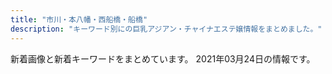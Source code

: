 ```yaml
---
title: "市川・本八幡・西船橋・船橋"
description: "キーワード別にの巨乳アジアン・チャイナエステ嬢情報をまとめました。"
---
```


新着画像と新着キーワードをまとめています。
2021年03月24日の情報です。

<DmmAffiliateIns />
<KeywordTable
  shops={
    [
    {
        "url": "http://t-rakuen.work/",
        "station": "JR\u897f\u8239\u6a4b\u99c5\u5357\u53e3",
        "name": "\u53f0\u5317\u697d\u5712",
        "img_links": [
            "http://t-rakuen.work/img/mika1.jpg",
            "http://t-rakuen.work/img/rei1.jpg",
            "http://t-rakuen.work/img/riri1.jpg",
            "http://t-rakuen.work/staff/hikaru.jpg",
            "http://t-rakuen.work/img/rina1.jpg",
            "http://t-rakuen.work/img/momo1.jpg",
            "http://t-rakuen.work/img/risa1.jpg",
            "http://t-rakuen.work/staff/rina.jpg",
            "http://t-rakuen.work/staff/rei.jpg",
            "http://t-rakuen.work/staff/momo.jpg",
            "http://t-rakuen.work/staff/rara.jpg",
            "http://t-rakuen.work/img/hana1.jpg",
            "http://t-rakuen.work/staff/kiki.jpg",
            "http://t-rakuen.work/img/rika1.jpg",
            "http://t-rakuen.work/img/nao1.jpg",
            "http://t-rakuen.work/images/rec1.jpg",
            "http://t-rakuen.work/images/news_t.jpg",
            "http://t-rakuen.work/staff/haru.jpg",
            "http://t-rakuen.work/images/b2.jpg",
            "http://t-rakuen.work/staff/yuna.jpg",
            "http://t-rakuen.work/staff/riri.jpg",
            "http://t-rakuen.work/img/koko1.jpg",
            "http://t-rakuen.work/staff/mimi.jpg",
            "http://t-rakuen.work/images/head.jpg",
            "http://t-rakuen.work/img/rara1.jpg",
            "http://t-rakuen.work/staff/haruna.jpg",
            "http://t-rakuen.work/img/yuyu1.jpg",
            "http://t-rakuen.work/img/yuna1.jpg",
            "http://t-rakuen.work/images/rec2.jpg",
            "http://t-rakuen.work/staff/nami.jpg",
            "http://t-rakuen.work/img/hikaru1.jpg",
            "http://t-rakuen.work/img/kiki1.jpg",
            "http://t-rakuen.work/img/haruna1.jpg",
            "http://t-rakuen.work/staff/risa.jpg",
            "http://t-rakuen.work/img/yumi1.jpg",
            "http://t-rakuen.work/staff/rika.jpg",
            "http://t-rakuen.work/img/ruru1.jpg",
            "http://t-rakuen.work/staff/nene.jpg",
            "http://t-rakuen.work/staff/mika.jpg",
            "http://t-rakuen.work/staff/miya.jpg",
            "http://t-rakuen.work/img/nami1.jpg",
            "http://t-rakuen.work/img/miya1.jpg",
            "http://t-rakuen.work/img/kasumi2.jpg",
            "http://t-rakuen.work/img/natumi1.jpg",
            "http://t-rakuen.work/img/mimi1.jpg",
            "http://t-rakuen.work/img/kasumi1.jpg",
            "http://t-rakuen.work/staff/nao.jpg",
            "http://t-rakuen.work/img/aki1.jpg",
            "http://t-rakuen.work/staff/rio.jpg",
            "http://t-rakuen.work/staff/yuyu.jpg",
            "http://t-rakuen.work/img/nene1.jpg",
            "http://t-rakuen.work/staff/natumi.jpg",
            "http://t-rakuen.work/staff/miyu.jpg",
            "http://t-rakuen.work/img/miyu1.jpg",
            "http://t-rakuen.work/images/interior_t.jpg",
            "http://t-rakuen.work/staff/aki.jpg",
            "http://t-rakuen.work/images/staff_t.jpg",
            "http://t-rakuen.work/staff/rena.jpg",
            "http://t-rakuen.work/staff/ruru.jpg",
            "http://t-rakuen.work/img/rena1.jpg",
            "http://t-rakuen.work/images/sys2.jpg",
            "http://t-rakuen.work/images/news.png",
            "http://t-rakuen.work/img/rio1.jpg",
            "http://t-rakuen.work/staff/koko.jpg",
            "http://t-rakuen.work/img/emi1.jpg",
            "http://t-rakuen.work/img/ai1.jpg",
            "http://t-rakuen.work/images/int1.png",
            "http://t-rakuen.work/staff/hana.jpg",
            "http://t-rakuen.work/images/int2.png",
            "http://t-rakuen.work/images/sys4.jpg",
            "http://t-rakuen.work/staff/yumi.jpg",
            "http://t-rakuen.work/staff/kasumi.jpg",
            "http://t-rakuen.work/img/sara1.jpg",
            "http://t-rakuen.work/img/haru1.jpg",
            "http://t-rakuen.work/staff/emi.jpg",
            "http://t-rakuen.work/staff/ayaka.jpg",
            "http://t-rakuen.work/staff/ai.jpg",
            "http://t-rakuen.work/images/sys3.jpg",
            "http://t-rakuen.work/img/ayaka1.jpg",
            "http://t-rakuen.work/images/b1.jpg"
        ],
        "keywords": {}
    },
    {
        "keywords": {},
        "img_links": [
            "http://likiluto.xyz/style/images/s-bian.png",
            "http://likiluto.xyz/uploads/210112/1-210112092540164.jpg",
            "http://likiluto.xyz/uploads/210112/1-21011209234CV.jpg",
            "http://likiluto.xyz/style/images/nav2-sta.png",
            "http://likiluto.xyz/style/images/index-miru_18.jpg",
            "http://likiluto.xyz/style/images/t4.jpg",
            "http://likiluto.xyz/uploads/201229/1-201229152000Y5.jpg",
            "http://likiluto.xyz/style/images/index-miru_03.jpg",
            "http://likiluto.xyz/style/images/t2.png",
            "http://likiluto.xyz/style/images/nav-sys.jpg",
            "http://likiluto.xyz/uploads/210304/1-210304151405b3.jpg",
            "http://likiluto.xyz/style/images/t6.jpg",
            "http://likiluto.xyz/uploads/210304/1-210304151524134.jpg",
            "http://likiluto.xyz/uploads/210112/1-2101120920292M.jpg",
            "http://likiluto.xyz/uploads/210112/1-210112092150b1.jpg",
            "http://likiluto.xyz/style/images/sys.jpg",
            "http://likiluto.xyz/style/images/index-miru_06.jpg",
            "http://likiluto.xyz/style/images/t3.png"
        ],
        "url": "http://likiluto.xyz/",
        "name": "\u30d5\u30e9\u30ef\u30fc",
        "station": "JR\u672c\u516b\u5e61\u99c5\u5357\u53e3"
    },
    {
        "url": "http://evergrace.tyo.cm/",
        "name": "\u30e9\u30d9\u30f3\u30c0\u30fc",
        "keywords": {},
        "station": "\u4eac\u6210\u672c\u516b\u5e61\u99c5",
        "img_links": []
    },
    {
        "name": "\u4e03\u5f69",
        "url": "http://p-lady.work/",
        "station": "JR\u897f\u8239\u6a4b\u99c5\u5357\u53e3",
        "keywords": {},
        "img_links": [
            "http://p-lady.work/img/rena1.jpg",
            "http://p-lady.work/images/18.jpg",
            "http://p-lady.work/images/head.jpg",
            "http://p-lady.work/images/sys.jpg",
            "http://p-lady.work/img/zara1.jpg",
            "http://p-lady.work/images/news.jpg",
            "http://p-lady.work/images/int2.jpg",
            "http://p-lady.work/staff/reiko.jpg",
            "http://p-lady.work/img/eri1.jpg",
            "http://p-lady.work/images/30.jpg",
            "http://p-lady.work/images/20.jpg",
            "http://p-lady.work/images/35.jpg",
            "http://p-lady.work/images/27.jpg",
            "http://p-lady.work/images/23.jpg",
            "http://p-lady.work/images/16.jpg",
            "http://p-lady.work/images/25.jpg",
            "http://p-lady.work/img/kana1.jpg",
            "http://p-lady.work/staff/nami.jpg",
            "http://p-lady.work/img/yui1.jpg",
            "http://p-lady.work/images/5.jpg",
            "http://p-lady.work/img/yuyu1.jpg",
            "http://p-lady.work/images/38.jpg",
            "http://p-lady.work/images/3.jpg",
            "http://p-lady.work/images/21.jpg",
            "http://p-lady.work/img/runa1.jpg",
            "http://p-lady.work/images/17.jpg",
            "http://p-lady.work/staff/yuyu.jpg",
            "http://p-lady.work/images/interior_t.jpg",
            "http://p-lady.work/staff/saki.jpg",
            "http://p-lady.work/img/anna1.jpg",
            "http://p-lady.work/img/rika1.jpg",
            "http://p-lady.work/images/s1.png",
            "http://p-lady.work/img/nanami1.jpg",
            "http://p-lady.work/img/risa1.jpg",
            "http://p-lady.work/staff/risa.jpg",
            "http://p-lady.work/staff/koi.jpg",
            "http://p-lady.work/staff/kana.jpg",
            "http://p-lady.work/images/28.jpg",
            "http://p-lady.work/images/36.jpg",
            "http://p-lady.work/staff/eri.jpg",
            "http://p-lady.work/staff/runa.jpg",
            "http://p-lady.work/staff/riri.jpg",
            "http://p-lady.work/staff/mirai.jpg",
            "http://p-lady.work/staff/nanami.jpg",
            "http://p-lady.work/images/tg.jpg",
            "http://p-lady.work/img/saki1.jpg",
            "http://p-lady.work/images/ac1.jpg",
            "http://p-lady.work/img/riri1.jpg",
            "http://p-lady.work/img/mirai1.jpg",
            "http://p-lady.work/img/miyu1.jpg",
            "http://p-lady.work/images/6.jpg",
            "http://p-lady.work/staff/zara.jpg",
            "http://p-lady.work/img/nana1.jpg",
            "http://p-lady.work/images/33.jpg",
            "http://p-lady.work/images/37.jpg",
            "http://p-lady.work/staff/nana.jpg",
            "http://p-lady.work/staff/yui.jpg",
            "http://p-lady.work/img/koi1.jpg",
            "http://p-lady.work/staff/anna.jpg",
            "http://p-lady.work/staff/mimi.jpg",
            "http://p-lady.work/staff/miyu.jpg",
            "http://p-lady.work/images/15.jpg",
            "http://p-lady.work/images/2.jpg",
            "http://p-lady.work/images/10.jpg",
            "http://p-lady.work/images/29.jpg",
            "http://p-lady.work/images/staff_t.jpg",
            "http://p-lady.work/images/rec1.jpg",
            "http://p-lady.work/img/nami1.jpg",
            "http://p-lady.work/images/int1.jpg",
            "http://p-lady.work/img/mimi1.jpg",
            "http://p-lady.work/staff/rena.jpg",
            "http://p-lady.work/images/rec2.jpg",
            "http://p-lady.work/images/7.jpg",
            "http://p-lady.work/staff/rika.jpg",
            "http://p-lady.work/img/reiko1.jpg",
            "http://p-lady.work/images/32.jpg",
            "http://p-lady.work/images/26.jpg"
        ]
    },
    {
        "station": "\u8239\u6a4b\u99c5\u5317\u53e3",
        "img_links": [],
        "name": "COCO",
        "url": "https://co.aoaoeo.com/",
        "keywords": {}
    },
    {
        "keywords": {
            "93": 1,
            "D": 1,
            "92": 2,
            "90": 2,
            "C": 4,
            "E": 5,
            "86": 2,
            "89": 1
        },
        "station": "JR\u8239\u6a4b\u99c5\u5317\u53e3",
        "img_links": [
            "http://hinata.relaxnabi.com/css/left.jpg",
            "http://hinata.relaxnabi.com/css/nav/nav-003.jpg",
            "http://hinata.relaxnabi.com/css/staff/staff17.jpg",
            "http://hinata.relaxnabi.com/css/staff/staff00004.jpg",
            "http://hinata.relaxnabi.com/css/nav/sub-004.jpg",
            "http://hinata.relaxnabi.com/css/nav/sub-002.jpg",
            "http://hinata.relaxnabi.com/img/tiaowen.png",
            "http://hinata.relaxnabi.com/css/girls001.jpg",
            "http://hinata.relaxnabi.com/css/staff/staff-06-a.jpg",
            "http://hinata.relaxnabi.com/css/staff/staff-08-a.jpg",
            "http://hinata.relaxnabi.com/css/nav/sub-006.jpg",
            "http://hinata.relaxnabi.com/css/staff/staff-06.jpg",
            "http://hinata.relaxnabi.com/css/staff/staff-08.jpg",
            "http://hinata.relaxnabi.com/css/nav/sub-001.jpg",
            "http://hinata.relaxnabi.com/css/main-left02.jpg",
            "http://hinata.relaxnabi.com/css/staff/staff00001.jpg",
            "http://hinata.relaxnabi.com/css/nav/nav-005.jpg",
            "http://hinata.relaxnabi.com/css/nav/nav-001.jpg",
            "http://hinata.relaxnabi.com/css/staff/staff00003.jpg",
            "http://hinata.relaxnabi.com/css/staff/staff00001-a.jpg",
            "http://hinata.relaxnabi.com/css/nav/nav-004.jpg",
            "http://hinata.relaxnabi.com/css/osusume38.jpg",
            "http://hinata.relaxnabi.com/css/staff/staff00003-a.jpg",
            "http://hinata.relaxnabi.com/css/nav/nav-002.jpg",
            "http://hinata.relaxnabi.com/css/tel01.png",
            "http://hinata.relaxnabi.com/css/nav/sub-003.jpg",
            "http://hinata.relaxnabi.com/css/nav/nav-006.jpg",
            "http://hinata.relaxnabi.com/css/nav/sub-005.jpg",
            "http://hinata.relaxnabi.com/css/button.jpg",
            "http://hinata.relaxnabi.com/css/top02.jpg",
            "http://hinata.relaxnabi.com/css/staff/staff-007-a.jpg",
            "http://hinata.relaxnabi.com/css/main-left03.jpg",
            "http://hinata.relaxnabi.com/css/staff/staff15.jpg",
            "http://hinata.relaxnabi.com/css/right.jpg",
            "http://hinata.relaxnabi.com/css/staff/staff15-a.jpg",
            "http://hinata.relaxnabi.com/css/staff/staff17-a.jpg",
            "http://hinata.relaxnabi.com/css/staff/staff00004-a.jpg",
            "http://hinata.relaxnabi.com/css/staff/staff-007.jpg"
        ],
        "url": "http://hinata.relaxnabi.com/",
        "name": "\u6696 \uff5eHinata\uff5e"
    },
    {
        "station": "\u4eac\u6210\u8239\u6a4b\u99c5",
        "img_links": [],
        "name": "\u8309\u8389\u82b1",
        "url": "http://sminfvnda.xyz/",
        "keywords": {}
    },
    {
        "keywords": {
            "87": 24,
            "85": 16,
            "F": 8,
            "86": 22,
            "D": 62,
            "83": 8,
            "88": 8,
            "C": 6,
            "E": 8,
            "81": 6
        },
        "url": "http://neptune.est.cm/",
        "station": "JR\u672c\u516b\u5e61\u99c5\u5357\u53e3",
        "name": "\u30cd\u30d7\u30c1\u30e5\u30fc\u30f3",
        "img_links": [
            "http://neptune.est.cm/photos/sites/3/2020/09/2020092912491932.jpg",
            "http://neptune.est.cm/photos/sites/3/2021/01/2021012715245168.jpg",
            "http://neptune.est.cm/photos/sites/3/2020/12/2020121515392683.jpg",
            "http://neptune.est.cm/photos/sites/3/2020/01/2020011606281181.jpg",
            "http://neptune.est.cm/images/pagetop.jpg",
            "http://neptune.est.cm/photos/sites/3/2020/01/2020011704240975.jpg",
            "http://neptune.est.cm/images/top-sp2.jpg",
            "http://neptune.est.cm/images/top1.jpg",
            "http://neptune.est.cm/images/top2.jpg",
            "http://neptune.est.cm/images/top-sp1.jpg",
            "http://neptune.est.cm/photos/sites/3/2021/01/2021010717532322.jpg",
            "http://neptune.est.cm/photos/sites/3/2020/06/2020062418251882.jpg",
            "http://neptune.est.cm/photos/sites/3/2020/07/2020072813393974.jpg",
            "http://neptune.est.cm/photos/sites/3/2020/01/2020012304435311.jpg",
            "http://neptune.est.cm/photos/sites/3/2020/01/2020011704241285.jpg",
            "http://neptune.est.cm/photos/sites/3/2020/12/2020122312215973.jpg"
        ]
    },
    {
        "name": "\u30ea\u30fc\u30d5",
        "keywords": {},
        "station": "JR\u897f\u8239\u6a4b\u99c5\u5317\u53e3",
        "img_links": [],
        "url": "https://leaf-relax.com/"
    },
    {
        "station": "\u5e02\u5ddd\u99c5\u5317\u53e3",
        "keywords": {},
        "url": "http://www.iyashinoumi.com/",
        "name": "\u7652\u3057\u306e\u6d77",
        "img_links": [
            "http://www.iyashinoumi.com/img/miss28sb.jpg",
            "http://www.iyashinoumi.com/img/miss6sb.jpg",
            "http://www.iyashinoumi.com/img/miss7sb.jpg",
            "http://www.iyashinoumi.com/img/miss7s.jpg",
            "http://www.iyashinoumi.com/img/tel1.png",
            "http://www.iyashinoumi.com/img/miss25sb.jpg",
            "http://www.iyashinoumi.com/img/miss24sb.jpg",
            "http://www.iyashinoumi.com/img/sTitle_right.png",
            "http://www.iyashinoumi.com/img/miss27sb.jpg",
            "http://www.iyashinoumi.com/img/sTitle_left.png"
        ]
    },
    {
        "name": "\u4eba\u9b5a\u59eb",
        "station": "JR\u5e02\u5ddd\u99c5\u5357\u53e3",
        "url": "http://nigyohime.ebb.jp/",
        "img_links": [
            "http://nigyohime.ebb.jp/b_girl.png",
            "http://nigyohime.ebb.jp/2/uploadimg/1606276885.jpg",
            "http://nigyohime.ebb.jp/line.png",
            "http://nigyohime.ebb.jp/2/uploadimg/1610266405.jpg",
            "http://nigyohime.ebb.jp/ditu2.jpg",
            "http://nigyohime.ebb.jp/4.jpg",
            "http://nigyohime.ebb.jp/1.jpg",
            "http://nigyohime.ebb.jp/2/uploadimg/1615431233.jpg",
            "http://nigyohime.ebb.jp/b_news.png",
            "http://nigyohime.ebb.jp/3.jpg",
            "http://nigyohime.ebb.jp/top.jpg",
            "http://nigyohime.ebb.jp/2/uploadimg/1606276829.jpg",
            "http://nigyohime.ebb.jp/staff_t.jpg",
            "http://nigyohime.ebb.jp/2/uploadimg/1606276938.jpg",
            "http://nigyohime.ebb.jp/2.jpg"
        ],
        "keywords": {
            "83": 6,
            "86": 12,
            "C": 6
        }
    },
    {
        "station": "JR\u897f\u8239\u6a4b\u99c5\u5317\u53e3",
        "keywords": {
            "G": 3,
            "87": 1,
            "90": 1,
            "F": 2,
            "86": 9,
            "E": 10,
            "85": 2,
            "88": 4,
            "D": 11,
            "\u4e73": 5
        },
        "name": "\u30a2\u30a4\u30ea",
        "url": "https://iris.ests.jp/",
        "img_links": [
            "https://iris.ests.jp/photos/sites/58/2021/02/2021021619160576.jpeg",
            "https://iris.ests.jp/photos/sites/58/2021/02/2021020602145777.jpeg",
            "https://iris.ests.jp/images/twitter.jpg",
            "https://iris.ests.jp/images/paypay.jpg",
            "https://iris.ests.jp/images/s_staff.jpg",
            "https://iris.ests.jp/photos/sites/58/2021/02/2021020921385968.jpeg",
            "https://iris.ests.jp/photos/sites/58/2021/03/2021030317205889.jpeg",
            "https://iris.ests.jp/images/room2.jpg",
            "https://iris.ests.jp/photos/sites/58/2020/11/2020111616103718.jpeg",
            "https://iris.ests.jp/photos/sites/58/2021/01/2021011316255079.jpeg",
            "https://iris.ests.jp/photos/sites/58/2021/01/2021011318242314.jpeg",
            "https://iris.ests.jp/photos/sites/58/2021/03/2021030317245283.jpeg",
            "https://iris.ests.jp/photos/sites/58/2021/03/2021031811391075.jpg",
            "https://iris.ests.jp/images/staff0.jpg",
            "http://iris2.a5.reraku.work/upload/sites/58/2021/03/2021032300210371-302x403.jpeg",
            "https://iris.ests.jp/photos/sites/58/2021/02/2021022616053881.jpeg",
            "https://iris.ests.jp/photos/sites/58/2021/02/2021021112330154.jpeg",
            "https://iris.ests.jp/images/s_news.jpg",
            "https://iris.ests.jp/photos/sites/58/2021/01/2021011400321756.jpeg",
            "https://iris.ests.jp/images/room1.jpg",
            "https://iris.ests.jp/photos/sites/58/2021/02/2021020600482622.jpeg",
            "https://iris.ests.jp/photos/sites/58/2020/11/2020111615332290.jpeg",
            "https://iris.ests.jp/photos/sites/58/2021/03/2021032300210371.jpeg",
            "https://iris.ests.jp/photos/sites/58/2020/12/2020121415080240.jpeg",
            "https://iris.ests.jp/images/top.jpg",
            "https://iris.ests.jp/photos/sites/58/2021/03/2021031915340582.jpeg",
            "https://iris.ests.jp/images/room3.jpg",
            "https://iris.ests.jp/images/room4.jpg"
        ]
    },
    {
        "station": "\u897f\u8239\u6a4b\u99c5",
        "keywords": {
            "86": 100,
            "83": 23,
            "87": 23,
            "E": 48,
            "C": 69,
            "84": 25,
            "85": 71,
            "D": 169,
            "89": 25,
            "88": 48,
            "F": 50
        },
        "name": "\u30a2\u30ed\u30de\u30ab\u30d5\u30a7\uff5eAroma cafe\uff5e",
        "img_links": [
            "https://aroma-cafe.xyz.mn/photos/sites/24/2021/02/2021021016025433.jpg",
            "https://aroma-cafe.xyz.mn/images/new.jpg",
            "https://aroma-cafe.xyz.mn/images/room2.jpg",
            "https://aroma-cafe.xyz.mn/images/room3.jpg",
            "https://aroma-cafe.xyz.mn/images/room1.jpg",
            "https://aroma-cafe.xyz.mn/photos/sites/24/2021/02/2021021016014439.jpg",
            "https://aroma-cafe.xyz.mn/images/s_news.jpg",
            "https://aroma-cafe.xyz.mn/images/s2.jpg",
            "https://aroma-cafe.xyz.mn/images/s_staff.jpg",
            "https://aroma-cafe.xyz.mn/photos/sites/24/2021/03/2021030711195531.jpg",
            "https://aroma-cafe.xyz.mn/photos/sites/24/2021/02/2021022318245110.jpg",
            "https://aroma-cafe.xyz.mn/photos/sites/24/2021/02/2021021016061177.jpg",
            "https://aroma-cafe.xyz.mn/images/s_link.jpg",
            "https://aroma-cafe.xyz.mn/photos/sites/24/2021/02/2021022318245015.jpg",
            "https://aroma-cafe.xyz.mn/images/mobile.jpg",
            "https://aroma-cafe.xyz.mn/images/s1.jpg",
            "https://aroma-cafe.xyz.mn/photos/sites/24/2021/03/2021030711195689.jpg",
            "https://aroma-cafe.xyz.mn/images/s_face.jpg",
            "https://aroma-cafe.xyz.mn/images/tel.jpg",
            "https://aroma-cafe.xyz.mn/photos/sites/24/2021/02/2021021015510397.jpg",
            "https://aroma-cafe.xyz.mn/images/room4.jpg",
            "https://aroma-cafe.xyz.mn/images/top.jpg",
            "https://aroma-cafe.xyz.mn/photos/sites/24/2021/02/2021021015592731.jpg",
            "https://aroma-cafe.xyz.mn/photos/sites/24/2021/02/2021022416282323.jpg",
            "https://aroma-cafe.xyz.mn/images/news_bj2.jpg",
            "https://aroma-cafe.xyz.mn/images/ac.jpg",
            "https://aroma-cafe.xyz.mn/photos/sites/24/2021/03/2021032414462934.jpg",
            "https://aroma-cafe.xyz.mn/photos/sites/24/2021/02/2021021015445228.jpg",
            "https://aroma-cafe.xyz.mn/photos/sites/24/2021/03/2021031215484691.jpg"
        ],
        "url": "https://aroma-cafe.xyz.mn/"
    },
    {
        "station": "JR\u897f\u8239\u6a4b\u99c5\u5317\u53e3",
        "img_links": [
            "http://stylelife.work/Uploads/user/5de74b74a4faa.jpg",
            "http://stylelife.work/Uploads/user/5ebf4ff2905f1.jpg",
            "http://stylelife.work/Uploads/user/60374c0661343.jpg",
            "http://stylelife.work/ueditor/php/upload/image/20180712/1531373827278035.png",
            "http://stylelife.work/Uploads/user/5ef9a9fd8cd20.jpg",
            "http://stylelife.work/Uploads/user/5de74b9acbf92.jpg",
            "http://stylelife.work/Public/Wap/picture/m-tel.png",
            "http://stylelife.work/Uploads/user/60374b6e9f505.jpg",
            "http://stylelife.work/Uploads/user/5f3cd192667f4.jpg",
            "http://stylelife.work/Uploads/user/5e68a1524c2d2.jpg",
            "http://stylelife.work/Uploads/user/60374ef4b24f4.jpg",
            "http://stylelife.work/Uploads/user/5dfc857c95e57.jpg",
            "http://stylelife.work/Uploads/user/5de74b09394d7.jpg",
            "http://stylelife.work/Uploads/user/5e4101be77e18.jpg",
            "http://stylelife.work/ueditor/php/upload/image/20180712/1531374173659035.png",
            "http://stylelife.work/Uploads/user/5deb614369ccd.jpg",
            "http://stylelife.work/Public/Wap/picture/staff-pc.png",
            "http://stylelife.work/Uploads/user/5ebfa12d5429d.jpg",
            "http://stylelife.work/Uploads/user/5ebf50cc42240.jpg",
            "http://stylelife.work/Uploads/user/60374c946eeaa.jpg",
            "http://stylelife.work/Uploads/user/60374cd308bf7.jpg",
            "http://stylelife.work/Uploads/user/60374cb511207.jpg",
            "http://stylelife.work/Uploads/user/5e1d330613089.jpg",
            "http://stylelife.work/Uploads/user/5e79901ca108f.jpg",
            "http://stylelife.work/Uploads/user/5eb35a13a1df3.jpg",
            "http://stylelife.work/Public/Wap/picture/sp-line.png",
            "http://stylelife.work/Public/Wap/picture/m-foot.png",
            "http://stylelife.work/Public/Wap/picture/sp-staff-list.png",
            "http://stylelife.work/Uploads/user/5e1d3400053fa.jpg",
            "http://stylelife.work/ueditor/php/upload/image/20180712/1531367078235696.png",
            "http://stylelife.work/Uploads/user/60374ca1c2ba1.jpg"
        ],
        "url": "http://stylelife.work/",
        "name": "\u3055\u304f\u3089",
        "keywords": {
            "F": 1,
            "D": 2
        }
    },
    {
        "url": "http://hanaoto.pw/",
        "station": "JR\u897f\u8239\u6a4b\u99c5\u5357\u53e3",
        "img_links": [
            "http://hanaoto.pw/images/flash3.jpg",
            "http://hanaoto.pw/images/flash4.jpg",
            "http://hanaoto.pw/images/am1.jpg",
            "http://hanaoto.pw/images/mm1.jpg",
            "http://hanaoto.pw/images/ami1.jpg",
            "http://hanaoto.pw/images/maga.jpg",
            "http://hanaoto.pw/images/mobile.png",
            "http://hanaoto.pw/images/flash5.jpg",
            "http://hanaoto.pw/images/nana1.jpg",
            "http://hanaoto.pw/images/g6.jpg",
            "http://hanaoto.pw/images/sptel.png",
            "http://hanaoto.pw/images/hh1.jpg",
            "http://hanaoto.pw/images/g2.jpg",
            "http://hanaoto.pw/images/la.jpg",
            "http://hanaoto.pw/images/flash.jpg",
            "http://hanaoto.pw/images/tel.png",
            "http://hanaoto.pw/images/aa1.jpg",
            "http://hanaoto.pw/images/a02.jpg",
            "http://hanaoto.pw/images/maga1.jpg"
        ],
        "keywords": {
            "C": 16
        },
        "name": "NEW \u82b1\u30ce\u97f3"
    },
    {
        "img_links": [
            "http://es-massage.info/wp-content/uploads/2021/03/80b0032242dcec2f1913d3e78b6ca170.jpg",
            "http://es-massage.info/wp-content/uploads/2021/02/2daa3be5c9da099fee0448647087d74c-212x300.jpg",
            "http://es-massage.info/wp-content/uploads/2020/11/22a4454706dfc7d506005718bdeaf744-214x300.jpg",
            "http://es-massage.info/wp-content/uploads/2021/02/0ef7f1f9a36ecbbef9c5a949c70d788f-218x300.jpg",
            "http://es-massage.info/wp-content/uploads/2021/03/187232fb98eac53cd9935a4a35d04597-212x300.jpg",
            "http://es-massage.info/wp-content/themes/template-salon2/images/bnr.jpg",
            "http://es-massage.info/wp-content/uploads/2021/02/822c09f2d230995b69db6ae970fe047c-218x300.jpg",
            "http://es-massage.info/wp-content/uploads/2021/03/187232fb98eac53cd9935a4a35d04597-500x750.jpg",
            "http://es-massage.info/wp-content/uploads/2019/03/0c4d0538c251234bc70697ec7cf8cc97.jpg",
            "http://es-massage.info/wp-content/uploads/2021/02/71dc8030f59f0b732359be008c0cf99a-500x750.jpg",
            "http://es-massage.info/wp-content/themes/template-salon2/images/main1.jpg",
            "http://es-massage.info/wp-content/uploads/2018/10/g2.jpg",
            "http://es-massage.info/wp-content/uploads/2021/02/f150534b559de6124dce0eaa1cfdf290-722x1024.jpg",
            "http://es-massage.info/wp-content/uploads/2021/02/89d17e5433697f3062d341d2ab31308e.jpg",
            "http://es-massage.info/wp-content/uploads/2021/03/f4811d331623d3f6e590e934b3e7ddc9.jpg",
            "http://es-massage.info/wp-content/uploads/2021/03/fa0ef9b192fa87f9ee5013c5e1c3bcc7.jpg",
            "http://es-massage.info/wp-content/uploads/2021/02/9fac07593910d80276531dd93a7855a6-500x750.jpg",
            "http://es-massage.info/wp-content/uploads/2021/02/8b21e9d00752169b79ff946575142f59-212x300.jpg",
            "http://es-massage.info/wp-content/uploads/2019/03/c3dc6ab90966d6cc73491056f668516d.jpg",
            "http://es-massage.info/wp-content/uploads/2021/02/8b21e9d00752169b79ff946575142f59-500x750.jpg",
            "http://es-massage.info/wp-content/uploads/2019/10/3eec6cc0e85788ff3ceabceee29f9870-500x750.jpg",
            "http://es-massage.info/wp-content/uploads/2021/02/8b21e9d00752169b79ff946575142f59.jpg",
            "http://es-massage.info/wp-content/uploads/2021/03/fa0ef9b192fa87f9ee5013c5e1c3bcc7-212x300.jpg",
            "http://es-massage.info/wp-content/uploads/2021/03/fa0ef9b192fa87f9ee5013c5e1c3bcc7-500x750.jpg",
            "http://es-massage.info/wp-content/uploads/2018/10/g3.jpg",
            "http://es-massage.info/wp-content/uploads/2021/02/2daa3be5c9da099fee0448647087d74c.jpg",
            "http://es-massage.info/wp-content/uploads/2019/11/4fad70a18793b8dfb7a63f4939e51f94.jpg",
            "http://es-massage.info/wp-content/uploads/2021/03/265d5ef610b034ecb3850483cf090f3c.jpg",
            "http://es-massage.info/wp-content/uploads/2021/02/7919c4f04bb9437ae74342af0c64178d.jpg",
            "http://es-massage.info/wp-content/uploads/2020/06/0fd60f0c72ad85b96635ef3d4e152bd6-722x1024.jpg",
            "http://es-massage.info/wp-content/uploads/2021/02/3d21df65a2be53218994fa7e3b383bd2-500x750.jpg",
            "http://es-massage.info/wp-content/uploads/2020/11/4842d636713333eba3b14eebf302cc1b-1-722x1024.jpg",
            "http://es-massage.info/wp-content/uploads/2020/06/3c114f47a044f2ddad2fd017aa2b19cf-500x750.jpg",
            "http://es-massage.info/wp-content/themes/template-salon2/images/header-tel.png",
            "http://es-massage.info/wp-content/uploads/2020/11/4842d636713333eba3b14eebf302cc1b-1-212x300.jpg",
            "http://es-massage.info/wp-content/themes/template-salon2/images/noimg.jpg",
            "http://es-massage.info/wp-content/uploads/2021/02/f150534b559de6124dce0eaa1cfdf290-500x750.jpg",
            "http://es-massage.info/wp-content/uploads/2021/02/7919c4f04bb9437ae74342af0c64178d-500x750.jpg",
            "http://es-massage.info/wp-content/uploads/2020/06/0fd60f0c72ad85b96635ef3d4e152bd6.jpg",
            "http://es-massage.info/wp-content/uploads/2019/03/c3dc6ab90966d6cc73491056f668516d-218x300.jpg",
            "http://es-massage.info/wp-content/uploads/2019/11/4fad70a18793b8dfb7a63f4939e51f94-500x750.jpg",
            "http://es-massage.info/wp-content/uploads/2020/09/c42007567c6d14bbd829c1d4ae5b8d4c-218x300.jpg",
            "http://es-massage.info/wp-content/uploads/2020/11/393e50c509ac7af9537aa8ebd908d0bb-214x300.jpg",
            "http://es-massage.info/wp-content/uploads/2021/03/187232fb98eac53cd9935a4a35d04597.jpg",
            "http://es-massage.info/wp-content/uploads/2019/10/32cbcf100bc89043ce106a68ba8535ea-500x750.jpg",
            "http://es-massage.info/wp-content/uploads/2020/09/c42007567c6d14bbd829c1d4ae5b8d4c-500x750.jpg",
            "http://es-massage.info/wp-content/uploads/2018/10/g4.jpg",
            "http://es-massage.info/wp-content/uploads/2021/02/3d21df65a2be53218994fa7e3b383bd2.jpg",
            "http://es-massage.info/wp-content/uploads/2021/02/2daa3be5c9da099fee0448647087d74c-500x750.jpg",
            "http://es-massage.info/wp-content/uploads/2019/03/b85ae819f481b37cad8d1548de5893cc.jpg",
            "http://es-massage.info/wp-content/uploads/2021/02/89d17e5433697f3062d341d2ab31308e-214x300.jpg",
            "http://es-massage.info/wp-content/uploads/2020/11/ec2088a7c961625f55b8f19773ea6d06-1-214x300.jpg",
            "http://es-massage.info/wp-content/uploads/2019/06/dcbeef447e8eded0b1939b00ff57d88b-218x300.jpg",
            "http://es-massage.info/wp-content/uploads/2021/02/f83b4ffb58cae56efa5cf86625340252-214x300.jpg",
            "http://es-massage.info/wp-content/uploads/2019/10/32cbcf100bc89043ce106a68ba8535ea-214x300.jpg",
            "http://es-massage.info/wp-content/uploads/2021/02/2c9361182f3c1d2ed58bf1cc0ea7b0d2-500x750.jpg",
            "http://es-massage.info/wp-content/uploads/2021/02/89d17e5433697f3062d341d2ab31308e-730x1024.jpg",
            "http://es-massage.info/wp-content/uploads/2019/03/b85ae819f481b37cad8d1548de5893cc-500x750.jpg",
            "http://es-massage.info/wp-content/uploads/2019/10/32cbcf100bc89043ce106a68ba8535ea.jpg",
            "http://es-massage.info/wp-content/uploads/2020/06/3c114f47a044f2ddad2fd017aa2b19cf.jpg",
            "http://es-massage.info/wp-content/uploads/2021/03/80b0032242dcec2f1913d3e78b6ca170-500x750.jpg",
            "http://es-massage.info/wp-content/uploads/2021/02/68ba0f1db1b8cdd88e360d06f49f1ba6-500x750.jpg",
            "http://es-massage.info/wp-content/uploads/2018/10/g1.jpg",
            "http://es-massage.info/wp-content/uploads/2021/02/68ba0f1db1b8cdd88e360d06f49f1ba6-212x300.jpg",
            "http://es-massage.info/wp-content/uploads/2021/02/71dc8030f59f0b732359be008c0cf99a.jpg",
            "http://es-massage.info/wp-content/uploads/2021/02/68ba0f1db1b8cdd88e360d06f49f1ba6.jpg",
            "http://es-massage.info/wp-content/uploads/2021/02/6fa3b7862db18d956a1cde1942b75408-205x300.jpg",
            "http://es-massage.info/wp-content/uploads/2021/02/f150534b559de6124dce0eaa1cfdf290-212x300.jpg",
            "http://es-massage.info/wp-content/uploads/2021/02/7919c4f04bb9437ae74342af0c64178d-216x300.jpg",
            "http://es-massage.info/wp-content/uploads/2021/03/187232fb98eac53cd9935a4a35d04597-722x1024.jpg",
            "http://es-massage.info/wp-content/uploads/2021/02/f150534b559de6124dce0eaa1cfdf290.jpg",
            "http://es-massage.info/wp-content/uploads/2021/02/8b21e9d00752169b79ff946575142f59-722x1024.jpg",
            "http://es-massage.info/wp-content/uploads/2021/02/ae895c3a85b37b5db4dcb93326cbd04d-218x300.jpg",
            "http://es-massage.info/wp-content/uploads/2021/03/4a0fd2fce2350454efc4f282d2fcc97b-500x750.jpg",
            "http://es-massage.info/wp-content/uploads/2020/09/f4811d331623d3f6e590e934b3e7ddc9-500x750.jpg",
            "http://es-massage.info/wp-content/uploads/2020/11/4842d636713333eba3b14eebf302cc1b-1-500x750.jpg",
            "http://es-massage.info/wp-content/uploads/2021/02/f83b4ffb58cae56efa5cf86625340252-500x750.jpg",
            "http://es-massage.info/wp-content/uploads/2021/02/0dec01c1f988eb8eca6e4dbf73dba497.jpg",
            "http://es-massage.info/wp-content/uploads/2019/03/0c4d0538c251234bc70697ec7cf8cc97-500x750.jpg",
            "http://es-massage.info/wp-content/uploads/2020/04/61c10e6ea6f68bf8c90d4ae7d8d0830a-500x750.jpg",
            "http://es-massage.info/wp-content/uploads/2021/02/33eb59dafe6bf36b78994703e0d22f47-234x300.jpg",
            "http://es-massage.info/wp-content/uploads/2021/02/f83b4ffb58cae56efa5cf86625340252.jpg",
            "http://es-massage.info/wp-content/uploads/2020/09/f4811d331623d3f6e590e934b3e7ddc9.jpg",
            "http://es-massage.info/wp-content/uploads/2021/02/3d21df65a2be53218994fa7e3b383bd2-207x300.jpg",
            "http://es-massage.info/wp-content/uploads/2020/06/0fd60f0c72ad85b96635ef3d4e152bd6-500x750.jpg",
            "http://es-massage.info/wp-content/uploads/2021/03/4a0fd2fce2350454efc4f282d2fcc97b.jpg",
            "http://es-massage.info/wp-content/uploads/2021/02/2c9361182f3c1d2ed58bf1cc0ea7b0d2-212x300.jpg",
            "http://es-massage.info/wp-content/uploads/2020/04/61c10e6ea6f68bf8c90d4ae7d8d0830a.jpg",
            "http://es-massage.info/wp-content/uploads/2021/02/89d17e5433697f3062d341d2ab31308e-500x750.jpg",
            "http://es-massage.info/wp-content/uploads/2019/10/3eec6cc0e85788ff3ceabceee29f9870.jpg",
            "http://es-massage.info/wp-content/uploads/2019/06/dcbeef447e8eded0b1939b00ff57d88b-500x750.jpg",
            "http://es-massage.info/wp-content/uploads/2021/02/2daa3be5c9da099fee0448647087d74c-722x1024.jpg",
            "http://es-massage.info/wp-content/uploads/2021/02/ae895c3a85b37b5db4dcb93326cbd04d-500x750.jpg",
            "http://es-massage.info/wp-content/uploads/2019/03/c3dc6ab90966d6cc73491056f668516d-500x750.jpg",
            "http://es-massage.info/wp-content/uploads/2020/06/bd28ddc548208ab1afe0db2cc76decab.jpg",
            "http://es-massage.info/wp-content/uploads/2021/02/d19b31fca6f1b113d6945614e77f1613-214x300.jpg",
            "http://es-massage.info/wp-content/uploads/2020/09/75fbc1155333427771dcebee0f4de748-500x750.jpg",
            "http://es-massage.info/wp-content/uploads/2021/02/5d212ce2543c87f9ebee5c4251a7e224-214x300.jpg",
            "http://es-massage.info/wp-content/uploads/2018/12/ce6acdedea0cab635b18cd82f697bf3a-500x750.jpg",
            "http://es-massage.info/wp-content/uploads/2021/02/0dec01c1f988eb8eca6e4dbf73dba497-500x750.jpg",
            "http://es-massage.info/wp-content/uploads/2021/03/f4811d331623d3f6e590e934b3e7ddc9-500x750.jpg",
            "http://es-massage.info/wp-content/uploads/2020/06/bd28ddc548208ab1afe0db2cc76decab-500x750.jpg",
            "http://es-massage.info/wp-content/uploads/2021/02/ae895c3a85b37b5db4dcb93326cbd04d-745x1024.jpg",
            "http://es-massage.info/wp-content/uploads/2021/02/ae895c3a85b37b5db4dcb93326cbd04d.jpg",
            "http://es-massage.info/wp-content/uploads/2021/02/9fac07593910d80276531dd93a7855a6.jpg",
            "http://es-massage.info/wp-content/uploads/2020/09/c42007567c6d14bbd829c1d4ae5b8d4c.jpg",
            "http://es-massage.info/wp-content/uploads/2021/03/265d5ef610b034ecb3850483cf090f3c-500x750.jpg",
            "http://es-massage.info/wp-content/uploads/2021/02/2c9361182f3c1d2ed58bf1cc0ea7b0d2-722x1024.jpg"
        ],
        "keywords": {
            "\u30bb\u30af\u30b7\u30fc": 10,
            "E": 53,
            "G": 2,
            "F": 3,
            "D": 8
        },
        "name": "Vivid \u30d3\u30d3\u30c3\u30c9",
        "url": "http://es-massage.info/",
        "station": "JR\u897f\u8239\u6a4b\u99c5\u5357\u53e3"
    },
    {
        "keywords": {},
        "url": "http://hi-msg.com/moonlove/",
        "name": "\u6708\u306e\u604b",
        "station": "JR\u8239\u6a4b\u99c5",
        "img_links": [
            "http://hi-msg.com/moonlove/img/p-12.jpg",
            "http://hi-msg.com/moonlove/img/botton.png",
            "http://hi-msg.com/moonlove/img/fla-1.jpg",
            "http://hi-msg.com/moonlove/img/p-3.jpg",
            "http://hi-msg.com/moonlove/img/p-10.jpg",
            "http://hi-msg.com/moonlove/img/fla-2.jpg",
            "http://hi-msg.com/moonlove/img/staff-list.png",
            "http://hi-msg.com/moonlove/img/p-2.jpg",
            "http://hi-msg.com/moonlove/img/head.png"
        ]
    },
    {
        "station": "\u99ac\u8fbc\u6ca2\u99c5\u6771\u53e3",
        "url": "http://www.kanda-es.info/",
        "name": "Blue\uff5e\u30d6\u30eb\u30fc\uff5e",
        "keywords": {},
        "img_links": [
            "http://www.kanda-es.info/images/interior_t.jpg",
            "http://www.kanda-es.info/img/anna1.jpg",
            "http://www.kanda-es.info/images/sys2.jpg",
            "http://www.kanda-es.info/images/staff_t.jpg",
            "http://www.kanda-es.info/images/info.jpg",
            "http://www.kanda-es.info/staff/anna.jpg",
            "http://www.kanda-es.info/staff/sora.jpg",
            "http://www.kanda-es.info/staff/risa.jpg",
            "http://www.kanda-es.info/images/mobile.jpg",
            "http://www.kanda-es.info/img/risa1.jpg",
            "http://www.kanda-es.info/img/sora1.jpg",
            "http://www.kanda-es.info/images/int1.jpg",
            "http://www.kanda-es.info/images/int2.jpg",
            "http://www.kanda-es.info/images/news.jpg",
            "http://www.kanda-es.info/images/sys1.jpg",
            "http://www.kanda-es.info/images/tg.jpg"
        ]
    },
    {
        "img_links": [
            "http://yelaixang.sweet-relaxation.com/img/slick/sl-4.jpg",
            "http://yelaixang.sweet-relaxation.com/img/slick/sl-7.jpg",
            "http://yelaixang.sweet-relaxation.com/img/cast/key-03.jpg",
            "http://yelaixang.sweet-relaxation.com/img/slick/sl-3.jpg",
            "http://yelaixang.sweet-relaxation.com/img/slick/sl-5.jpg",
            "http://yelaixang.sweet-relaxation.com/img/cast/nana-01.jpg",
            "http://yelaixang.sweet-relaxation.com/img/cast/nana-02.jpg",
            "http://yelaixang.sweet-relaxation.com/img/cast/miya-03.jpg",
            "http://yelaixang.sweet-relaxation.com/img/slick/sl-1.jpg",
            "http://yelaixang.sweet-relaxation.com/img/cast/nina-01.jpg",
            "http://yelaixang.sweet-relaxation.com/img/cast/nina-02.jpg",
            "http://yelaixang.sweet-relaxation.com/img/cast/key-01.jpg",
            "http://yelaixang.sweet-relaxation.com/img/cast/nina-03.jpg",
            "http://yelaixang.sweet-relaxation.com/img/cast/nana-03.jpg",
            "http://yelaixang.sweet-relaxation.com/img/cast/key-02.jpg",
            "http://yelaixang.sweet-relaxation.com/img/slick/sl-6.jpg",
            "http://yelaixang.sweet-relaxation.com/img/slick/sl-2.jpg",
            "http://yelaixang.sweet-relaxation.com/img/cast/miya-02.jpg",
            "http://yelaixang.sweet-relaxation.com/img/interior/uc.jpg",
            "http://yelaixang.sweet-relaxation.com/img/cast/miya-01.jpg"
        ],
        "url": "http://yelaixang.sweet-relaxation.com/",
        "keywords": {},
        "name": "\u591c\u6765\u9999\uff5eYe Lai Xang\uff5e",
        "station": "JR\u672c\u516b\u5e61\u99c5\u5357\u53e3"
    },
    {
        "station": "JR\u8239\u6a4b\u99c5\u5317\u53e3",
        "keywords": {
            "88": 4,
            "D": 40,
            "87": 36
        },
        "url": "http://www.yumegokoro.esjp.info/",
        "img_links": [
            "http://www.yumegokoro.esjp.info/files/004-02.jpg",
            "http://www.yumegokoro.esjp.info/files/014-02.jpg",
            "http://www.yumegokoro.esjp.info/files/014.jpg",
            "http://www.yumegokoro.esjp.info/files/013-03.jpg",
            "http://www.yumegokoro.esjp.info/files/020.jpg",
            "http://www.yumegokoro.esjp.info/images/barProfile.png",
            "http://www.yumegokoro.esjp.info/files/019-03.jpg",
            "http://www.yumegokoro.esjp.info/files/004.jpg",
            "http://www.yumegokoro.esjp.info/files/013-02.jpg",
            "http://www.yumegokoro.esjp.info/images/barSchedule.png",
            "http://www.yumegokoro.esjp.info/images/header.png",
            "http://www.yumegokoro.esjp.info/files/021-02.jpg",
            "http://www.yumegokoro.esjp.info/files/021-03.jpg",
            "http://www.yumegokoro.esjp.info/images/barLink.png",
            "http://www.yumegokoro.esjp.info/files/014-03.jpg",
            "http://www.yumegokoro.esjp.info/images/barTherapist.png",
            "http://www.yumegokoro.esjp.info/files/012-02.jpg",
            "http://www.yumegokoro.esjp.info/files/017-02.jpg",
            "http://www.yumegokoro.esjp.info/files/013.jpg",
            "http://www.yumegokoro.esjp.info/images/time.png",
            "http://www.yumegokoro.esjp.info/files/002-02.jpg",
            "http://www.yumegokoro.esjp.info/images/barSystem.png",
            "http://www.yumegokoro.esjp.info/files/004-03.jpg",
            "http://www.yumegokoro.esjp.info/files/012-03.jpg",
            "http://www.yumegokoro.esjp.info/files/020-02.jpg",
            "http://www.yumegokoro.esjp.info/files/002.jpg",
            "http://www.yumegokoro.esjp.info/files/011.jpg",
            "http://www.yumegokoro.esjp.info/files/019-02.jpg",
            "http://www.yumegokoro.esjp.info/images/contentBottom.jpg",
            "http://www.yumegokoro.esjp.info/files/020-03.jpg",
            "http://www.yumegokoro.esjp.info/images/barProfileSche.png",
            "http://www.yumegokoro.esjp.info/images/backBtn.png",
            "http://www.yumegokoro.esjp.info/files/002-03.jpg",
            "http://www.yumegokoro.esjp.info/files/012.jpg",
            "http://www.yumegokoro.esjp.info/files/011-02.jpg",
            "http://www.yumegokoro.esjp.info/images/barAccess.png",
            "http://www.yumegokoro.esjp.info/images/barRecruit.png",
            "http://www.yumegokoro.esjp.info/files/021.jpg",
            "http://www.yumegokoro.esjp.info/images/btnTop.png",
            "http://www.yumegokoro.esjp.info/files/017-03.jpg",
            "http://www.yumegokoro.esjp.info/files/011-03.jpg",
            "http://www.yumegokoro.esjp.info/files/019.jpg",
            "http://www.yumegokoro.esjp.info/files/017.jpg",
            "http://www.yumegokoro.esjp.info/images/concept.png"
        ],
        "name": "Pink Love"
    },
    {
        "name": "\u7652\u3057\u306e\u5fc3",
        "img_links": [
            "http://iyasi.relaxnabi.com/css/staff/staff007-a.jpg",
            "http://iyasi.relaxnabi.com/css/staff/naiyo01.jpg",
            "http://iyasi.relaxnabi.com/css/staff/staff024-a.jpg",
            "http://iyasi.relaxnabi.com/css/staff/staff-03-a.jpg",
            "http://iyasi.relaxnabi.com/css/nav/nav-006.png",
            "http://iyasi.relaxnabi.com/css/staff/staff49-a.jpg",
            "http://iyasi.relaxnabi.com/css/staff/staff52.jpg",
            "http://iyasi.relaxnabi.com/css/staff/staff024-d.jpg",
            "http://iyasi.relaxnabi.com/css/c-0007.jpg",
            "http://iyasi.relaxnabi.com/css/staff/staff007-b.jpg",
            "http://iyasi.relaxnabi.com/css/top0004-right.jpg",
            "http://iyasi.relaxnabi.com/css/staff/staff53.jpg",
            "http://iyasi.relaxnabi.com/css/nav/nav-003.png",
            "http://iyasi.relaxnabi.com/css/top01.jpg",
            "http://iyasi.relaxnabi.com/css/staff/staff52-a.jpg",
            "http://iyasi.relaxnabi.com/css/staff/staff-03.jpg",
            "http://iyasi.relaxnabi.com/css/nav/nav-005.png",
            "http://iyasi.relaxnabi.com/css/staff/staff-02.jpg",
            "http://iyasi.relaxnabi.com/css/staff/staff007.jpg",
            "http://iyasi.relaxnabi.com/css/staff/staff49.jpg",
            "http://iyasi.relaxnabi.com/css/staff/staff024-b.jpg",
            "http://iyasi.relaxnabi.com/css/staff/staff-01-a.jpg",
            "http://iyasi.relaxnabi.com/css/staff/staff51-a.jpg",
            "http://iyasi.relaxnabi.com/css/staff/staff-01.jpg",
            "http://iyasi.relaxnabi.com/css/nav/nav-002.png",
            "http://iyasi.relaxnabi.com/css/staff/naiyo02.jpg",
            "http://iyasi.relaxnabi.com/css/top04-left.jpg",
            "http://iyasi.relaxnabi.com/css/tel09.png",
            "http://iyasi.relaxnabi.com/css/nav/nav-001.png",
            "http://iyasi.relaxnabi.com/css/top03.jpg",
            "http://iyasi.relaxnabi.com/css/staff/staff024.jpg",
            "http://iyasi.relaxnabi.com/css/nav/nav-004.png",
            "http://iyasi.relaxnabi.com/css/staff/staff-02-a.jpg",
            "http://iyasi.relaxnabi.com/css/staff/staff51.jpg",
            "http://iyasi.relaxnabi.com/css/staff/staff53-a.jpg",
            "http://iyasi.relaxnabi.com/css/staff/staff-03-b.jpg",
            "http://iyasi.relaxnabi.com/css/recurit10.jpg",
            "http://iyasi.relaxnabi.com/css/staff/staff024-c.jpg"
        ],
        "keywords": {
            "C": 2,
            "F": 1,
            "D": 4,
            "89": 1,
            "88": 1,
            "92": 3,
            "90": 1,
            "E": 2
        },
        "url": "http://iyasi.relaxnabi.com/",
        "station": "JR\u8239\u6a4b\u99c5\u5317\u53e3"
    },
    {
        "station": "\u539f\u6728\u4e2d\u5c71\u99c5\u5317\u53e3",
        "keywords": {
            "C": 1,
            "D": 1,
            "84": 1,
            "E": 1,
            "86": 1,
            "83": 1
        },
        "img_links": [
            "http://yusintei.top/images/g9.jpg",
            "http://yusintei.top/images/p7.jpg",
            "http://yusintei.top/images/p8.jpg",
            "http://yusintei.top/images/g0.jpg",
            "http://yusintei.top/images/g113.jpg",
            "http://yusintei.top/images/g112.jpg",
            "http://yusintei.top/images/g83.jpg",
            "http://yusintei.top/images/g1-3.jpg",
            "http://yusintei.top/images/tel.jpg",
            "http://yusintei.top/images/p5.jpg",
            "http://yusintei.top/images/men_1.png",
            "http://yusintei.top/images/left3.jpg",
            "http://yusintei.top/images/zi-link.png",
            "http://yusintei.top/images/01.png",
            "http://yusintei.top/images/p2.jpg",
            "http://yusintei.top/images/01.jpg",
            "http://yusintei.top/images/men_7.png",
            "http://yusintei.top/images/p3.jpg",
            "http://yusintei.top/images/g84.jpg",
            "http://yusintei.top/images/men_5.png",
            "http://yusintei.top/images/g8.jpg",
            "http://yusintei.top/images/yumi.jpg",
            "http://yusintei.top/images/p6.jpg",
            "http://yusintei.top/images/g10.jpg",
            "http://yusintei.top/images/men_2.png",
            "http://yusintei.top/images/g2.jpg",
            "http://yusintei.top/images/men_6.png",
            "http://yusintei.top/images/g1.jpg",
            "http://yusintei.top/images/emi.jpg",
            "http://yusintei.top/images/men_4.png",
            "http://yusintei.top/images/nei2.jpg",
            "http://yusintei.top/images/g1-2.jpg",
            "http://yusintei.top/images/p1.jpg",
            "http://yusintei.top/images/g12.jpg",
            "http://yusintei.top/images/yuli.jpg",
            "http://yusintei.top/images/p4.jpg",
            "http://yusintei.top/images/g82.jpg",
            "http://yusintei.top/images/g114.jpg",
            "http://yusintei.top/images/zi-staff.png",
            "http://yusintei.top/images/g7.jpg",
            "http://yusintei.top/images/g11.jpg",
            "http://yusintei.top/images/men_3.png"
        ],
        "name": "\u7652\u5fc3\u90b8",
        "url": "http://yusintei.top/"
    },
    {
        "img_links": [
            "http://www.es-ai.link/staff/riri.jpg",
            "http://www.es-ai.link/images/b3.jpg",
            "http://www.es-ai.link/images/staff_t.jpg",
            "http://www.es-ai.link/staff/hana.jpg",
            "http://www.es-ai.link/staff/yuna.jpg",
            "http://www.es-ai.link/img/riri1.jpg",
            "http://www.es-ai.link/images/mobile.jpg",
            "http://www.es-ai.link/images/b2.jpg",
            "http://www.es-ai.link/images/sys1.jpg",
            "http://www.es-ai.link/images/head.jpg",
            "http://www.es-ai.link/images/news.jpg",
            "http://www.es-ai.link/images/int1.jpg",
            "http://www.es-ai.link/images/int2.jpg",
            "http://www.es-ai.link/images/interior_t.jpg",
            "http://www.es-ai.link/images/tg.jpg",
            "http://www.es-ai.link/img/hana1.jpg",
            "http://www.es-ai.link/img/yuna1.jpg",
            "http://www.es-ai.link/images/sys2.jpg",
            "http://www.es-ai.link/images/info.jpg",
            "http://www.es-ai.link/images/b1.jpg"
        ],
        "keywords": {},
        "url": "http://www.es-ai.link/",
        "name": "\u611b\u7740",
        "station": "\u5e02\u5ddd\u99c5\u5317\u53e3"
    },
    {
        "name": "\u9234\u97f3-\u3059\u305a\u306d-",
        "station": "JR\u897f\u8239\u6a4b\u99c5\u5357\u53e3",
        "img_links": [
            "http://es-suzune.com/staffPhoto/b20210103222814.jpg",
            "http://es-suzune.com/staffPhoto/s20210309194151.jpg",
            "http://es-suzune.com/staffPhoto/s20210217223637.jpg",
            "http://es-suzune.com/staffPhoto/b20200724144017.jpg",
            "http://es-suzune.com/staffPhoto/s20200827113545.jpg",
            "http://es-suzune.com/staffPhoto/s20210216224004.jpg",
            "http://es-suzune.com/uploadfiles/images/courseEsSuzune.jpg",
            "http://es-suzune.com/images/access/01.png",
            "http://es-suzune.com/images/store/03.jpg",
            "http://es-suzune.com/images/access/03.png",
            "http://es-suzune.com/staffPhoto/s20200827113331.jpg",
            "http://es-suzune.com/uploadfiles/images/campaignEsSuzune1.jpg",
            "http://es-suzune.com/staffPhoto/s20210217223611.jpg",
            "http://es-suzune.com/staffPhoto/s20200724144017.jpg",
            "http://es-suzune.com/images/access/05.png",
            "http://es-suzune.com/staffPhoto/b20210219195907.jpg",
            "http://es-suzune.com/images/showIndex.jpg",
            "http://es-suzune.com/staffPhoto/s20210219195936.jpg",
            "http://es-suzune.com/staffPhoto/s20210323171743.jpg",
            "http://es-suzune.com/staffPhoto/b20210312135744.jpg",
            "http://es-suzune.com/staffPhoto/s20210321205259.jpg",
            "http://es-suzune.com/staffPhoto/b20210321204814.jpg",
            "http://es-suzune.com/staffPhoto/s20210219195907.jpg",
            "http://es-suzune.com/staffPhoto/s20210310163333.jpg",
            "http://es-suzune.com/staffPhoto/s20191115141808.jpg",
            "http://es-suzune.com/images/store/01.jpg",
            "http://es-suzune.com/staffPhoto/s20201007170432.jpg",
            "http://es-suzune.com/staffPhoto/s20210103222830.jpg",
            "http://es-suzune.com/staffPhoto/s20210309194137.jpg",
            "http://es-suzune.com/staffPhoto/s20210217223442.jpg",
            "http://es-suzune.com/staffPhoto/s20210103222814.jpg",
            "http://es-suzune.com/staffPhoto/s20210321204814.jpg",
            "http://es-suzune.com/images/access/02.png",
            "http://es-suzune.com/staffPhoto/b20200827113054.jpg",
            "http://es-suzune.com/staffPhoto/b20210216224004.jpg",
            "http://es-suzune.com/staffPhoto/s20210310164226.jpg",
            "http://es-suzune.com/staffPhoto/b20210323171743.jpg",
            "http://es-suzune.com/staffPhoto/b20210310163333.jpg",
            "http://es-suzune.com/images/store/04.jpg",
            "http://es-suzune.com/images/store/02.jpg",
            "http://es-suzune.com/staffPhoto/s20200724144036.jpg",
            "http://es-suzune.com/uploadfiles/images/chuntian1_%E5%89%AF%E6%9C%AC.jpg",
            "http://es-suzune.com/staffPhoto/b20201007170432.jpg",
            "http://es-suzune.com/staffPhoto/s20210310163414.jpg",
            "http://es-suzune.com/staffPhoto/s20210219195922.jpg",
            "http://es-suzune.com/staffPhoto/b20191115141808.jpg",
            "http://es-suzune.com/uploadfiles/images/chuntian3_%E5%89%AF%E6%9C%AC.jpg",
            "http://es-suzune.com/staffPhoto/b20200827113331.jpg",
            "http://es-suzune.com/staffPhoto/s20210217223841.jpg",
            "http://es-suzune.com/staffPhoto/s20200827113054.jpg",
            "http://es-suzune.com/staffPhoto/b20210309194137.jpg",
            "http://es-suzune.com/images/showContent.jpg",
            "http://es-suzune.com/staffPhoto/s20210312135744.jpg",
            "http://es-suzune.com/staffPhoto/s20210217223343.jpg",
            "http://es-suzune.com/staffPhoto/s20201007170536.jpg",
            "http://es-suzune.com/staffPhoto/b20200827113545.jpg"
        ],
        "keywords": {
            "\u30bb\u30af\u30b7\u30fc": 5,
            "E": 2,
            "F": 4
        },
        "url": "http://es-suzune.com/"
    },
    {
        "img_links": [],
        "url": "http://ariel.esthe.me/",
        "station": "\u897f\u8239\u6a4b\u99c5",
        "name": "Ariel\u30fb\u30a2\u30ea\u30a8\u30eb",
        "keywords": {}
    },
    {
        "name": "\u3082\u3082\u3061\u3083\u3093",
        "url": "http://momo.rankuens.com/",
        "station": "JR\u897f\u8239\u6a4b\u99c5\u5357\u53e3",
        "img_links": [
            "http://momo.rankuens.com/css/staff/staff03.jpg",
            "http://momo.rankuens.com/css/head.jpg",
            "http://momo.rankuens.com/css/top01.jpg",
            "http://momo.rankuens.com/css/foot.jpg",
            "http://momo.rankuens.com/css/staff/staff02.jpg",
            "http://momo.rankuens.com/images/call.png",
            "http://momo.rankuens.com/css/staff/staff01.jpg"
        ],
        "keywords": {
            "D": 2,
            "C": 6,
            "92": 1,
            "89": 2,
            "E": 1
        }
    },
    {
        "url": "http://www.club.relaxjp.info/",
        "name": "\u30d5\u30a7\u30a2\u30ea\u30fc",
        "img_links": [
            "http://www.club.relaxjp.info/images/sys1.png",
            "http://www.club.relaxjp.info/images/int1.png",
            "http://www.club.relaxjp.info/images/ta.jpg",
            "http://www.club.relaxjp.info/images/rec2.png",
            "http://www.club.relaxjp.info/files/014.jpg",
            "http://www.club.relaxjp.info/files/007.jpg",
            "http://www.club.relaxjp.info/files/015.jpg",
            "http://www.club.relaxjp.info/images/line.png",
            "http://www.club.relaxjp.info/files/013.jpg",
            "http://www.club.relaxjp.info/files/007-02.jpg",
            "http://www.club.relaxjp.info/files/004-02.jpg",
            "http://www.club.relaxjp.info/files/013-02.jpg",
            "http://www.club.relaxjp.info/images/interior_t.png",
            "http://www.club.relaxjp.info/images/rec1.png",
            "http://www.club.relaxjp.info/images/head.jpg",
            "http://www.club.relaxjp.info/files/014-02.jpg",
            "http://www.club.relaxjp.info/images/mobile.jpg",
            "http://www.club.relaxjp.info/files/009-02.jpg",
            "http://www.club.relaxjp.info/images/link_t.png",
            "http://www.club.relaxjp.info/images/b2.jpg",
            "http://www.club.relaxjp.info/files/009.jpg",
            "http://www.club.relaxjp.info/images/sys2.png",
            "http://www.club.relaxjp.info/images/b1.jpg",
            "http://www.club.relaxjp.info/files/004.jpg",
            "http://www.club.relaxjp.info/images/sys3.png",
            "http://www.club.relaxjp.info/files/015-02.jpg",
            "http://www.club.relaxjp.info/images/int2.png",
            "http://www.club.relaxjp.info/images/staff_t.png"
        ],
        "keywords": {
            "86": 1,
            "C": 1,
            "87": 5,
            "D": 5
        },
        "station": "JR\u672c\u516b\u5e61\u99c5\u5317\u53e3"
    },
    {
        "img_links": [
            "http://www.gokujobijin.iesjp.com/files/002-02.jpg",
            "http://www.gokujobijin.iesjp.com/files/001.jpg",
            "http://www.gokujobijin.iesjp.com/files/004.jpg",
            "http://www.gokujobijin.iesjp.com/images/top01.png",
            "http://www.gokujobijin.iesjp.com/images/nav-001.png",
            "http://www.gokujobijin.iesjp.com/files/005.jpg",
            "http://www.gokujobijin.iesjp.com/files/002.jpg",
            "http://www.gokujobijin.iesjp.com/images/nav-004.png",
            "http://www.gokujobijin.iesjp.com/files/004-02.jpg",
            "http://www.gokujobijin.iesjp.com/images/osusume01.png",
            "http://www.gokujobijin.iesjp.com/files/007-02.jpg",
            "http://www.gokujobijin.iesjp.com/images/nav-003.png",
            "http://www.gokujobijin.iesjp.com/files/006-02.jpg",
            "http://www.gokujobijin.iesjp.com/images/top02-left.png",
            "http://www.gokujobijin.iesjp.com/files/007.jpg",
            "http://www.gokujobijin.iesjp.com/images/nav-005.png",
            "http://www.gokujobijin.iesjp.com/files/006.jpg",
            "http://www.gokujobijin.iesjp.com/images/s1.jpg",
            "http://www.gokujobijin.iesjp.com/files/005-02.jpg",
            "http://www.gokujobijin.iesjp.com/images/nav-006.png",
            "http://www.gokujobijin.iesjp.com/images/tel.png",
            "http://www.gokujobijin.iesjp.com/images/top003.png",
            "http://www.gokujobijin.iesjp.com/files/001-02.jpg",
            "http://www.gokujobijin.iesjp.com/images/nav-002.png"
        ],
        "url": "http://www.gokujobijin.iesjp.com/",
        "station": "JR\u8239\u6a4b\u99c5\u5317\u53e3",
        "keywords": {
            "87": 5,
            "86": 1,
            "D": 6
        },
        "name": "\u6975\u4e0a\u7f8e\u4eba"
    },
    {
        "img_links": [],
        "url": "https://prince.iest.info/",
        "keywords": {},
        "name": "\u30d7\u30ea\u30f3\u30bb\u30b9",
        "station": "JR\u897f\u8239\u6a4b\u99c5\u5317\u53e3"
    },
    {
        "name": "\u5f69",
        "url": "http://www.aya-aroma.com/",
        "img_links": [
            "http://www.aya-aroma.com/files/010.jpg",
            "http://www.aya-aroma.com/files/010-03.jpg",
            "http://www.aya-aroma.com/files/008-02.jpg",
            "http://www.aya-aroma.com/files/008.jpg",
            "http://www.aya-aroma.com/files/002-02.jpg",
            "http://www.aya-aroma.com/files/001.jpg",
            "http://www.aya-aroma.com/images/melmaga.jpg",
            "http://www.aya-aroma.com/files/001-02.jpg",
            "http://www.aya-aroma.com/images/mobile.jpg",
            "http://www.aya-aroma.com/files/002-03.jpg",
            "http://www.aya-aroma.com/files/003.jpg",
            "http://www.aya-aroma.com/files/015-02.jpg",
            "http://www.aya-aroma.com/files/003-02.jpg",
            "http://www.aya-aroma.com/files/002.jpg",
            "http://www.aya-aroma.com/files/010-02.jpg",
            "http://www.aya-aroma.com/images/coverGirlParts.png",
            "http://www.aya-aroma.com/images/concept.jpg",
            "http://www.aya-aroma.com/files/015.jpg",
            "http://www.aya-aroma.com/files/003-03.jpg",
            "http://www.aya-aroma.com/files/001-03.jpg",
            "http://www.aya-aroma.com/files/008-03.jpg",
            "http://www.aya-aroma.com/files/015-03.jpg",
            "http://www.aya-aroma.com/images/backlistbtn.png"
        ],
        "station": "JR\u5e02\u5ddd\u99c5\u5357\u53e3",
        "keywords": {
            "86": 12,
            "C": 6,
            "D": 9,
            "87": 3,
            "84": 3
        }
    },
    {
        "keywords": {
            "D": 16,
            "87": 10,
            "88": 2,
            "86": 4
        },
        "station": "JR\u897f\u8239\u6a4b\u99c5\u5357\u53e3",
        "img_links": [
            "http://www.relax-honey.info/images/1.jpg",
            "http://www.relax-honey.info/images/slider/1.jpg",
            "http://www.relax-honey.info/files/052-02.jpg",
            "http://www.relax-honey.info/files/061-03.jpg",
            "http://www.relax-honey.info/images/s_news.jpg",
            "http://www.relax-honey.info/images/top.jpg",
            "http://www.relax-honey.info/files/057.jpg",
            "http://www.relax-honey.info/files/069.jpg",
            "http://www.relax-honey.info/files/002-03.jpg",
            "http://www.relax-honey.info/images/s_pick.jpg",
            "http://www.relax-honey.info/files/057-03.jpg",
            "http://www.relax-honey.info/files/061-02.jpg",
            "http://www.relax-honey.info/files/021-03.jpg",
            "http://www.relax-honey.info/files/053-03.jpg",
            "http://www.relax-honey.info/images/s_staff.jpg",
            "http://www.relax-honey.info/files/053-02.jpg",
            "http://www.relax-honey.info/files/057-02.jpg",
            "http://www.relax-honey.info/files/047-03.jpg",
            "http://www.relax-honey.info/files/047.jpg",
            "http://www.relax-honey.info/images/slider/3.jpg",
            "http://www.relax-honey.info/files/021-02.jpg",
            "http://www.relax-honey.info/images/mobile.jpg",
            "http://www.relax-honey.info/files/052-03.jpg",
            "http://www.relax-honey.info/images/s_info.jpg",
            "http://www.relax-honey.info/images/slider/2.jpg",
            "http://www.relax-honey.info/files/052.jpg",
            "http://www.relax-honey.info/images/end1.jpg",
            "http://www.relax-honey.info/files/053.jpg",
            "http://www.relax-honey.info/files/069-03.jpg",
            "http://www.relax-honey.info/files/061.jpg",
            "http://www.relax-honey.info/files/021.jpg",
            "http://www.relax-honey.info/files/002-02.jpg",
            "http://www.relax-honey.info/files/069-02.jpg",
            "http://www.relax-honey.info/files/002.jpg",
            "http://www.relax-honey.info/files/047-02.jpg",
            "http://www.relax-honey.info/images/nbj3.jpg"
        ],
        "name": "Honey",
        "url": "http://www.relax-honey.info/"
    },
    {
        "img_links": [
            "http://www.sexy.relaxjp.info/files/003.jpg",
            "http://www.sexy.relaxjp.info/files/036-02.jpg",
            "http://www.sexy.relaxjp.info/files/023.jpg",
            "http://www.sexy.relaxjp.info/images/m-top010.jpg",
            "http://www.sexy.relaxjp.info/images/foot01.jpg",
            "http://www.sexy.relaxjp.info/files/030.jpg",
            "http://www.sexy.relaxjp.info/files/023-02.jpg",
            "http://www.sexy.relaxjp.info/files/023-03.jpg",
            "http://www.sexy.relaxjp.info/files/035-03.jpg",
            "http://www.sexy.relaxjp.info/files/033.jpg",
            "http://www.sexy.relaxjp.info/files/037-02.jpg",
            "http://www.sexy.relaxjp.info/files/011-02.jpg",
            "http://www.sexy.relaxjp.info/images/call.png",
            "http://www.sexy.relaxjp.info/files/030-03.jpg",
            "http://www.sexy.relaxjp.info/files/035.jpg",
            "http://www.sexy.relaxjp.info/images/m-head01.jpg",
            "http://www.sexy.relaxjp.info/files/034-02.jpg",
            "http://www.sexy.relaxjp.info/files/003-02.jpg",
            "http://www.sexy.relaxjp.info/files/034-03.jpg",
            "http://www.sexy.relaxjp.info/files/002.jpg",
            "http://www.sexy.relaxjp.info/files/033-02.jpg",
            "http://www.sexy.relaxjp.info/files/034.jpg",
            "http://www.sexy.relaxjp.info/files/011.jpg",
            "http://www.sexy.relaxjp.info/files/011-03.jpg",
            "http://www.sexy.relaxjp.info/images/m-top004.jpg",
            "http://www.sexy.relaxjp.info/files/037-03.jpg",
            "http://www.sexy.relaxjp.info/files/036-03.jpg",
            "http://www.sexy.relaxjp.info/files/003-03.jpg",
            "http://www.sexy.relaxjp.info/files/024.jpg",
            "http://www.sexy.relaxjp.info/files/024-02.jpg",
            "http://www.sexy.relaxjp.info/files/002-03.jpg",
            "http://www.sexy.relaxjp.info/files/033-03.jpg",
            "http://www.sexy.relaxjp.info/files/035-02.jpg",
            "http://www.sexy.relaxjp.info/images/m-top009.jpg",
            "http://www.sexy.relaxjp.info/files/030-02.jpg",
            "http://www.sexy.relaxjp.info/files/002-02.jpg",
            "http://www.sexy.relaxjp.info/images/m-top003.jpg",
            "http://www.sexy.relaxjp.info/files/024-03.jpg",
            "http://www.sexy.relaxjp.info/photo_news/upimg/378095fc48d072d81b_0.jpg",
            "http://www.sexy.relaxjp.info/files/036.jpg",
            "http://www.sexy.relaxjp.info/files/037.jpg"
        ],
        "keywords": {
            "C": 4,
            "89": 2,
            "\u30bb\u30af\u30b7\u30fc": 36,
            "86": 6,
            "D": 16,
            "E": 2,
            "87": 14
        },
        "name": "Sexy Love \uff5e\u30bb\u30af\u30b7\u30fc\u30e9\u30d6\uff5e",
        "url": "http://www.sexy.relaxjp.info/",
        "station": "JR\u8239\u6a4b\u99c5\u5317\u53e3"
    },
    {
        "url": "http://www.diamond.mesthe.com/",
        "img_links": [
            "http://www.diamond.mesthe.com/images/slider/2.jpg",
            "http://www.diamond.mesthe.com/img/ttl_info.png",
            "http://www.diamond.mesthe.com/img/btn_side_mobile.jpg",
            "http://www.diamond.mesthe.com/img/top_option01.jpg",
            "http://www.diamond.mesthe.com/img/btn_blog.png",
            "http://www.diamond.mesthe.com/img/tel.png",
            "http://www.diamond.mesthe.com/files/004.jpg",
            "http://www.diamond.mesthe.com/img/goback.jpg",
            "http://www.diamond.mesthe.com/files/004-02.jpg",
            "http://www.diamond.mesthe.com/files/003-02.jpg",
            "http://www.diamond.mesthe.com/files/005-02.jpg",
            "http://www.diamond.mesthe.com/img/ttl_news.png",
            "http://www.diamond.mesthe.com/img/top_option04.jpg",
            "http://www.diamond.mesthe.com/files/002.jpg",
            "http://www.diamond.mesthe.com/img/ttl_therapist.png",
            "http://www.diamond.mesthe.com/images/slider/1.jpg",
            "http://www.diamond.mesthe.com/img/pickup.jpg",
            "http://www.diamond.mesthe.com/files/001-02.jpg",
            "http://www.diamond.mesthe.com/img/top_option03.jpg",
            "http://www.diamond.mesthe.com/files/003.jpg",
            "http://www.diamond.mesthe.com/files/002-02.jpg",
            "http://www.diamond.mesthe.com/files/001.jpg",
            "http://www.diamond.mesthe.com/images/slider/3.jpg",
            "http://www.diamond.mesthe.com/files/005.jpg"
        ],
        "station": "JR\u897f\u8239\u6a4b\u99c5\u5357\u53e3",
        "name": "\u30c0\u30a4\u30e4\u30e2\u30f3\u30c9",
        "keywords": {
            "C": 14,
            "87": 6,
            "86": 2,
            "88": 2,
            "D": 8
        }
    },
    {
        "img_links": [],
        "station": "JR\u8239\u6a4b\u99c5\u5317\u53e3",
        "keywords": {},
        "url": "http://olive.est.cm/",
        "name": "OLIVE\u30fb\u30aa\u30ea\u30fc\u30d6"
    },
    {
        "url": "http://fussahoney.work/",
        "name": "\u30d4\u30f3\u30af\u30ed\u30fc\u30ba",
        "station": "JR\u8239\u6a4b\u99c5\u5317\u53e3",
        "keywords": {},
        "img_links": [
            "http://fussahoney.work/_src/53676302/wechatimg2222.jpg",
            "http://fussahoney.work/_src/53676242/slider3.jpg",
            "http://fussahoney.work/_src/53676259/navi_04.png",
            "http://fussahoney.work/_src/53676264/slider1.jpg",
            "http://fussahoney.work/_src/53676205/navi_03.png",
            "http://fussahoney.work/_src/53676199/slider1.jpg",
            "http://fussahoney.work/_src/53676241/slider2.jpg",
            "http://fussahoney.work/_src/53676292/wechatimg156_20201204121933737.jpg",
            "http://fussahoney.work/_src/53676253/navi_01.png",
            "http://fussahoney.work/_src/53676207/navi_04.png",
            "http://fussahoney.work/_src/53676294/wechatimg1478_20210209180404742.jpg",
            "http://fussahoney.work/_src/53676296/wechatimg156_20201204121933737.jpg",
            "http://fussahoney.work/_src/53676243/cam.png",
            "http://fussahoney.work/_src/53676229/wechatimg1797.jpg",
            "http://fussahoney.work/_src/53676273/wechatimg1796.jpg",
            "http://fussahoney.work/_src/53676235/wechatimg24_20210209180404719.jpg",
            "http://fussahoney.work/_src/53676275/wechatimg24_20210209180404719.jpg",
            "http://fussahoney.work/_src/53676288/wechatimg1948_20210209180404772.jpg",
            "http://fussahoney.work/_src/53676201/navi_01.png",
            "http://fussahoney.work/_src/53676251/gai.png",
            "http://fussahoney.work/_src/53676257/navi_03.png",
            "http://fussahoney.work/_src/53676300/wechatimg2222.jpg",
            "http://fussahoney.work/_src/53676266/slider3.jpg",
            "http://fussahoney.work/_src/53676231/421609049373_.pic.jpg",
            "http://fussahoney.work/_src/53676290/wechatimg1948_20210209180404772.jpg",
            "http://fussahoney.work/_src/53676209/navi_05.png",
            "http://fussahoney.work/_src/53676255/navi_02.png",
            "http://fussahoney.work/_src/53676298/wechatimg1478_20210209180404742.jpg",
            "http://fussahoney.work/_src/53676265/slider2.jpg",
            "http://fussahoney.work/_src/53676227/dscf1336.jpg",
            "http://fussahoney.work/_src/53676269/wechatimg1797.jpg",
            "http://fussahoney.work/_src/53676261/navi_05.png",
            "http://fussahoney.work/_src/53676203/navi_02.png",
            "http://fussahoney.work/_src/53676233/wechatimg1796.jpg",
            "http://fussahoney.work/_src/53676271/421609049373_.pic.jpg",
            "http://fussahoney.work/_src/53676239/gai.png",
            "http://fussahoney.work/_src/53676225/_x1m6343.jpg"
        ]
    },
    {
        "keywords": {},
        "name": "\u30ab\u30e9\u30d5\u30eb",
        "station": "JR\u897f\u8239\u6a4b\u99c5\u5317\u53e3",
        "url": "https://colorful.iest.info/",
        "img_links": []
    },
    {
        "keywords": {
            "E": 1,
            "90": 1,
            "C": 1,
            "D": 4,
            "88": 3,
            "87": 1,
            "86": 1
        },
        "name": "V\u611bP",
        "img_links": [
            "http://pinklady-esthe.net/img/t4.jpg",
            "http://pinklady-esthe.net/img/sm.jpg",
            "http://pinklady-esthe.net/img/top.jpg",
            "http://pinklady-esthe.net/img/st1.jpg",
            "http://pinklady-esthe.net/img/st5.jpg",
            "http://pinklady-esthe.net/img/t2.jpg",
            "http://pinklady-esthe.net/img/t3.jpg",
            "http://pinklady-esthe.net/img/f1.jpg",
            "http://pinklady-esthe.net/img/r3.jpg",
            "http://pinklady-esthe.net/img/t5.jpg",
            "http://pinklady-esthe.net/img/t6.jpg",
            "http://pinklady-esthe.net/img/st6.jpg",
            "http://pinklady-esthe.net/img/t1.jpg",
            "http://pinklady-esthe.net/img/st2.jpg",
            "http://pinklady-esthe.net/img/no.png",
            "http://pinklady-esthe.net/img/r1.jpg",
            "http://pinklady-esthe.net/img/st4.jpg",
            "http://pinklady-esthe.net/img/noo.png",
            "http://pinklady-esthe.net/img/r4.jpg",
            "http://pinklady-esthe.net/img/stt3.jpg",
            "http://pinklady-esthe.net/img/r2.jpg",
            "http://pinklady-esthe.net/img/st3.jpg",
            "http://pinklady-esthe.net/img/stt1.jpg"
        ],
        "url": "http://pinklady-esthe.net/",
        "station": "JR\u8239\u6a4b\u99c5\u5317\u53e3"
    },
    {
        "keywords": {},
        "url": "http://es-cupid.work/",
        "station": "JR\u897f\u8239\u6a4b\u99c5\u5357\u53e3",
        "img_links": [
            "http://es-cupid.work/_src/54101964/slider3_20201209160139119.jpg",
            "http://es-cupid.work/_src/54279148/wechatimg234.jpg",
            "http://es-cupid.work/_src/54101956/navinavi_02.png",
            "http://es-cupid.work/_src/54101911/wechatimg198_20190126093224863.jpg",
            "http://es-cupid.work/_src/54102042/baby.png",
            "http://es-cupid.work/_src/54101958/cam.jpg",
            "http://es-cupid.work/_src/54101963/slider2_20201209160139115.jpg",
            "http://es-cupid.work/_src/54102172/wechatimg87_20210310150723406.jpg",
            "http://es-cupid.work/_src/54101965/slider1_20201209160139057.jpg",
            "http://es-cupid.work/_src/54102203/wechatimg86_20210310150723367.jpg",
            "http://es-cupid.work/_src/54101954/navinavi_01.png",
            "http://es-cupid.work/_src/54101959/cam.jpg",
            "http://es-cupid.work/_src/54102173/wechatimg87_20210310150723406.jpg",
            "http://es-cupid.work/_src/54101949/slider5_20201209160139125.jpg",
            "http://es-cupid.work/_src/54279149/wechatimg234.jpg",
            "http://es-cupid.work/_src/54101968/wechatimg86_20210310150723367.jpg",
            "http://es-cupid.work/_src/54101909/_k3_4082.jpg"
        ],
        "name": "\u304a\u5e30\u308ababy"
    },
    {
        "name": "\u96c5\u7f8e\uff5eMIYABI",
        "keywords": {
            "D": 164,
            "G": 40,
            "85": 78,
            "E": 44,
            "83": 40,
            "86": 42,
            "90": 2,
            "F": 40,
            "C": 32,
            "87": 40,
            "88": 76
        },
        "station": "JR\u897f\u8239\u6a4b\u99c5",
        "img_links": [
            "https://miyabi.jpn.vin/images/btn_side05.png",
            "https://miyabi.jpn.vin/images/btn_side02.png",
            "https://miyabi.jpn.vin/images/btn_side07.png",
            "https://miyabi.jpn.vin/images/btn_side01.png",
            "https://miyabi.jpn.vin/photos/sites/21/2021/01/2021012608004010.jpg",
            "https://miyabi.jpn.vin/photos/sites/21/2021/02/2021022407013072.jpg",
            "https://miyabi.jpn.vin/images/top_slider03.jpg",
            "https://miyabi.jpn.vin/images/top.png",
            "https://miyabi.jpn.vin/photos/sites/21/2021/01/2021012608003883.jpg",
            "https://miyabi.jpn.vin/photos/sites/21/2021/03/2021030803542569.jpg",
            "https://miyabi.jpn.vin/photos/sites/21/2021/03/2021030704352988.jpg",
            "https://miyabi.jpn.vin/photos/sites/21/2021/02/2021022309071786.jpg",
            "https://miyabi.jpn.vin/photos/sites/21/2021/01/2021012608003796.jpg",
            "https://miyabi.jpn.vin/photos/sites/21/2021/03/2021032404492465.jpg",
            "https://miyabi.jpn.vin/photos/sites/21/2021/01/2021012608003647.jpg",
            "https://miyabi.jpn.vin/images/btn_side04.png",
            "https://miyabi.jpn.vin/images/sp_top.png",
            "https://miyabi.jpn.vin/photos/sites/21/2021/01/202101260800351.jpg",
            "https://miyabi.jpn.vin/images/btn_side03.png",
            "https://miyabi.jpn.vin/photos/sites/21/2021/03/2021031206521676.jpg",
            "https://miyabi.jpn.vin/photos/sites/21/2021/02/2021022309071886.jpg",
            "https://miyabi.jpn.vin/photos/sites/21/2021/02/2021020102295578.jpg",
            "https://miyabi.jpn.vin/images/btn_side06.png"
        ],
        "url": "https://miyabi.jpn.vin"
    },
    {
        "img_links": [
            "http://iyashinomori.dnsfor.me/images/nav-job.jpg",
            "http://iyashinomori.dnsfor.me/images/akasuri.jpg",
            "http://iyashinomori.dnsfor.me/images/mas-de.jpg",
            "http://iyashinomori.dnsfor.me/images/main_09.jpg",
            "http://iyashinomori.dnsfor.me/images/mari.jpg",
            "http://iyashinomori.dnsfor.me/images/masmises.jpg",
            "http://iyashinomori.dnsfor.me/images/lanmu-c_03.jpg",
            "http://iyashinomori.dnsfor.me/images/ami.jpg",
            "http://iyashinomori.dnsfor.me/images/nako.jpeg",
            "http://iyashinomori.dnsfor.me/images/massaji.jpg",
            "http://iyashinomori.dnsfor.me/images/aya2.jpg",
            "http://iyashinomori.dnsfor.me/images/iyashi_qr.png",
            "http://iyashinomori.dnsfor.me/images/momoka.jpg",
            "http://iyashinomori.dnsfor.me/images/nav-staff.jpg",
            "http://iyashinomori.dnsfor.me/images/aroma.jpg",
            "http://iyashinomori.dnsfor.me/images/anna.jpg"
        ],
        "station": "JR\u897f\u8239\u6a4b\u99c5\u5317\u53e3",
        "keywords": {},
        "url": "http://iyashinomori.dnsfor.me/",
        "name": "\u7652\u3057\u306e\u68ee"
    },
    {
        "url": "http://aroma-esthe.info/",
        "name": "Happy Bell",
        "station": "\u4eac\u6210\u516b\u5e61\u99c5\u5317\u53e3",
        "img_links": [
            "http://aroma-esthe.info/images/tit-sub1.jpg",
            "http://aroma-esthe.info/images/qr.jpg",
            "http://aroma-esthe.info/images/slider-img001.jpg",
            "http://aroma-esthe.info/images/kan.jpg",
            "http://aroma-esthe.info/images/m4.jpg",
            "http://aroma-esthe.info/images/tit-sub2.jpg",
            "http://aroma-esthe.info/images/tit-sub5.jpg",
            "http://aroma-esthe.info/images/cg05.jpg",
            "http://aroma-esthe.info/images/tit-sub6.jpg",
            "http://aroma-esthe.info/images/m1.jpg",
            "http://aroma-esthe.info/images/b-online.png",
            "http://aroma-esthe.info/images/cg01.jpg",
            "http://aroma-esthe.info/images/tit-sub4.jpg",
            "http://aroma-esthe.info/images/r1.jpg",
            "http://aroma-esthe.info/images/slider-img002.jpg",
            "http://aroma-esthe.info/images/r3.jpg",
            "http://aroma-esthe.info/link/menlog.jpg",
            "http://aroma-esthe.info/images/cg03.jpg",
            "http://aroma-esthe.info/images/r2.jpg",
            "http://aroma-esthe.info/images/r4.jpg",
            "http://aroma-esthe.info/images/m2.jpg",
            "http://aroma-esthe.info/images/cg02.jpg",
            "http://aroma-esthe.info/images/slider-img003.jpg",
            "http://aroma-esthe.info/images/m3.jpg",
            "http://aroma-esthe.info/images/b-tel.png",
            "http://aroma-esthe.info/images/tit-sub3.jpg"
        ],
        "keywords": {
            "86": 8,
            "D": 6
        }
    },
    {
        "url": "http://junpu.xyz.mn/",
        "name": "\u30a8\u30ec\u30ca\u30c9\u30fc\u30eb",
        "station": "\u897f\u8239\u6a4b\u99c5",
        "keywords": {
            "87": 8,
            "D": 22,
            "E": 6,
            "85": 6,
            "88": 8,
            "F": 8,
            "G": 6,
            "86": 4,
            "C": 24,
            "91": 2,
            "83": 6
        },
        "img_links": [
            "http://junpu.xyz.mn/images/end.png",
            "http://junpu.xyz.mn/photos/sites/129/2021/02/2021020114034474.jpg",
            "http://junpu.xyz.mn/images/top.jpg",
            "http://junpu.xyz.mn/photos/sites/129/2020/07/2020070311075192.jpg",
            "http://junpu.xyz.mn/images/r4.jpg",
            "http://junpu.xyz.mn/images/line2.jpg",
            "http://junpu.xyz.mn/photos/sites/129/2021/03/2021032413335454.jpg",
            "http://junpu.xyz.mn/photos/sites/129/2019/09/2019090515262527.jpg",
            "http://junpu.xyz.mn/photos/sites/129/2019/07/2019072615361857.jpg",
            "http://junpu.xyz.mn/photos/sites/129/2019/10/2019102512010655.jpg",
            "http://junpu.xyz.mn/images/r2.jpg",
            "http://junpu.xyz.mn/photos/sites/129/2021/02/2021022317462851.jpg",
            "http://junpu.xyz.mn/photos/sites/129/2021/01/2021011113081255.jpg",
            "http://junpu.xyz.mn/photos/sites/129/2019/09/2019091210372889.jpg",
            "http://junpu.xyz.mn/photos/sites/129/2019/11/2019112612382247-450x675.jpg",
            "http://junpu.xyz.mn/photos/sites/129/2019/11/2019112612382247.jpg",
            "http://junpu.xyz.mn/images/s_news.jpg",
            "http://junpu.xyz.mn/images/r1.jpg",
            "http://junpu.xyz.mn/images/r3.jpg"
        ]
    },
    {
        "url": "http://www.dokidoki.esjp.info/",
        "name": "\u30c9\u30ad\u30c9\u30ad\u30cf\u30cb\u30fc",
        "station": "JR\u8239\u6a4b\u99c5\u5317\u53e3",
        "img_links": [
            "http://www.dokidoki.esjp.info/files/002.jpg",
            "http://www.dokidoki.esjp.info/img/lint.jpg",
            "http://www.dokidoki.esjp.info/files/011.jpg",
            "http://www.dokidoki.esjp.info/img/noo.png",
            "http://www.dokidoki.esjp.info/img/stal.png",
            "http://www.dokidoki.esjp.info/img/syst.jpg",
            "http://www.dokidoki.esjp.info/img/fla.jpg",
            "http://www.dokidoki.esjp.info/img/nn.jpg",
            "http://www.dokidoki.esjp.info/files/007.jpg",
            "http://www.dokidoki.esjp.info/img/stat.jpg",
            "http://www.dokidoki.esjp.info/files/010.jpg",
            "http://www.dokidoki.esjp.info/img/eve.jpg",
            "http://www.dokidoki.esjp.info/img/rect.jpg",
            "http://www.dokidoki.esjp.info/files/001.jpg",
            "http://www.dokidoki.esjp.info/files/004.jpg",
            "http://www.dokidoki.esjp.info/img/acct.jpg",
            "http://www.dokidoki.esjp.info/img/rot.jpg",
            "http://www.dokidoki.esjp.info/img/top.jpg"
        ],
        "keywords": {
            "C": 1,
            "86": 1,
            "D": 5,
            "87": 5
        }
    },
    {
        "url": "http://www.bishoujo.esturl.com/",
        "img_links": [
            "http://www.bishoujo.esturl.com/files/002.jpg",
            "http://www.bishoujo.esturl.com/files/003.jpg",
            "http://www.bishoujo.esturl.com/files/001.jpg",
            "http://www.bishoujo.esturl.com/images/sp_top.jpg",
            "http://www.bishoujo.esturl.com/images/top.png"
        ],
        "name": "\u604b\u4eba",
        "station": "JR\u897f\u8239\u6a4b\u99c5\u5317\u53e3",
        "keywords": {
            "D": 12,
            "86": 6,
            "87": 6,
            "82": 6,
            "C": 16
        }
    },
    {
        "url": "http://happy.relaxnabi.com/",
        "keywords": {
            "90": 2,
            "E": 4,
            "D": 2,
            "91": 1,
            "88": 1,
            "F": 1,
            "92": 4
        },
        "img_links": [
            "http://happy.relaxnabi.com/css/nav/nav-006.png",
            "http://happy.relaxnabi.com/css/staff/staff000003-a.jpg",
            "http://happy.relaxnabi.com/css/staff/staff000003.jpg",
            "http://happy.relaxnabi.com/css/top-03.png",
            "http://happy.relaxnabi.com/css/staff/staff-05.jpg",
            "http://happy.relaxnabi.com/css/staff/staff0001-a.jpg",
            "http://happy.relaxnabi.com/css/nav/nav-004.png",
            "http://happy.relaxnabi.com/css/staff/staff000008-a.jpg",
            "http://happy.relaxnabi.com/css/top0001.png",
            "http://happy.relaxnabi.com/css/staff/staff017-a.jpg",
            "http://happy.relaxnabi.com/css/staff/staff-007-a.jpg",
            "http://happy.relaxnabi.com/css/staff/staff000008.jpg",
            "http://happy.relaxnabi.com/css/staff/staff-04.jpg",
            "http://happy.relaxnabi.com/css/staff/staff-007.jpg",
            "http://happy.relaxnabi.com/css/nav/nav-001.png",
            "http://happy.relaxnabi.com/css/nav/nav-003.png",
            "http://happy.relaxnabi.com/css/tel01.png",
            "http://happy.relaxnabi.com/css/staff/staff-04-a.jpg",
            "http://happy.relaxnabi.com/css/staff/staff0001.jpg",
            "http://happy.relaxnabi.com/css/nav/nav-005.png",
            "http://happy.relaxnabi.com/css/staff/staff017.jpg",
            "http://happy.relaxnabi.com/css/staff/staff-10.jpg",
            "http://happy.relaxnabi.com/css/staff/staff-05-a.jpg",
            "http://happy.relaxnabi.com/css/staff/staff-10-a.jpg",
            "http://happy.relaxnabi.com/css/nav/nav-002.png"
        ],
        "name": "\u30de\u30fc\u30e1\u30a4\u30c9",
        "station": "JR\u8239\u6a4b\u99c5\u5317\u53e3"
    },
    {
        "station": "JR\u8239\u6a4b\u99c5\u5357\u53e3",
        "name": "\u30af\u30ed\u30fc\u30d0\u30fc",
        "img_links": [
            "http://f-clover.net/images/end.jpg",
            "http://f-clover.net/images/mobile.jpg",
            "http://f-clover.net/images/mi0.jpg",
            "http://f-clover.net/images/g3.jpg",
            "http://f-clover.net/images/room4.jpg",
            "http://f-clover.net/images/room8.jpg",
            "http://f-clover.net/images/flash1.jpg",
            "http://f-clover.net/images/a1.jpg",
            "http://f-clover.net/images/room3.jpg",
            "http://f-clover.net/images/room2.jpg",
            "http://f-clover.net/images/room7.jpg",
            "http://f-clover.net/images/room6.jpg",
            "http://f-clover.net/images/yu.jpg",
            "http://f-clover.net/images/yri.jpg",
            "http://f-clover.net/images/g5.jpg",
            "http://f-clover.net/images/index1.jpg",
            "http://f-clover.net/images/risa.jpg",
            "http://f-clover.net/images/room5.jpg",
            "http://f-clover.net/images/room1.jpg",
            "http://f-clover.net/images/flash2.jpg",
            "http://f-clover.net/images/aya.jpg"
        ],
        "keywords": {},
        "url": "http://f-clover.net/"
    },
    {
        "station": "JR\u897f\u8239\u6a4b\u99c5\u5357\u53e3",
        "name": "\u82b1\u706b",
        "img_links": [
            "http://nishifunabashi.xyz/images/n3.jpg",
            "http://nishifunabashi.xyz/images/m1.jpg",
            "http://nishifunabashi.xyz/images/rumi1.jpg",
            "http://nishifunabashi.xyz/images/i2.jpg",
            "http://nishifunabashi.xyz/images/chun2.jpg",
            "http://nishifunabashi.xyz/images/baner.jpg",
            "http://nishifunabashi.xyz/images/m2.jpg",
            "http://nishifunabashi.xyz/images/yumi3.jpg",
            "http://nishifunabashi.xyz/images/g1.jpg",
            "http://nishifunabashi.xyz/images/r01.jpg",
            "http://nishifunabashi.xyz/images/gat.png",
            "http://nishifunabashi.xyz/images/sla2.jpg",
            "http://nishifunabashi.xyz/images/kina2.jpg",
            "http://nishifunabashi.xyz/images/ga1.jpg",
            "http://nishifunabashi.xyz/images/rumi2.jpg",
            "http://nishifunabashi.xyz/images/r02.jpg",
            "http://nishifunabashi.xyz/images/newt.png",
            "http://nishifunabashi.xyz/images/sla3.jpg",
            "http://nishifunabashi.xyz/images/mobile.png",
            "http://nishifunabashi.xyz/images/n1.jpg",
            "http://nishifunabashi.xyz/images/mio1.jpg",
            "http://nishifunabashi.xyz/images/kina.jpg",
            "http://nishifunabashi.xyz/images/kina1.jpg",
            "http://nishifunabashi.xyz/images/g01.jpg",
            "http://nishifunabashi.xyz/images/chun3.jpg",
            "http://nishifunabashi.xyz/images/rie.jpg",
            "http://nishifunabashi.xyz/images/rumi3.jpg",
            "http://nishifunabashi.xyz/images/rie2.jpg",
            "http://nishifunabashi.xyz/images/moe1.jpg",
            "http://nishifunabashi.xyz/images/g32.jpg",
            "http://nishifunabashi.xyz/images/miho.jpg",
            "http://nishifunabashi.xyz/images/i1.jpg",
            "http://nishifunabashi.xyz/images/moe2.jpg",
            "http://nishifunabashi.xyz/images/ga.jpg",
            "http://nishifunabashi.xyz/images/moe.jpg",
            "http://nishifunabashi.xyz/images/r03.jpg",
            "http://nishifunabashi.xyz/images/pickt.png",
            "http://nishifunabashi.xyz/images/miu.jpg",
            "http://nishifunabashi.xyz/images/top.png",
            "http://nishifunabashi.xyz/images/sla1.jpg",
            "http://nishifunabashi.xyz/images/n2.jpg",
            "http://nishifunabashi.xyz/images/yumi2.jpg",
            "http://nishifunabashi.xyz/images/miu1.jpg",
            "http://nishifunabashi.xyz/images/yumi1.jpg",
            "http://nishifunabashi.xyz/images/g015.jpg",
            "http://nishifunabashi.xyz/images/g15.jpg",
            "http://nishifunabashi.xyz/images/mio.jpg",
            "http://nishifunabashi.xyz/images/i3.jpg",
            "http://nishifunabashi.xyz/images/chun1.jpg",
            "http://nishifunabashi.xyz/images/g33.jpg",
            "http://nishifunabashi.xyz/images/r04.jpg",
            "http://nishifunabashi.xyz/images/g0.jpg",
            "http://nishifunabashi.xyz/images/tite-staff.png",
            "http://nishifunabashi.xyz/images/mio2.jpg",
            "http://nishifunabashi.xyz/images/g001.jpg",
            "http://nishifunabashi.xyz/images/miho2.jpg",
            "http://nishifunabashi.xyz/images/rie1.jpg"
        ],
        "url": "http://nishifunabashi.xyz/",
        "keywords": {
            "C": 7
        }
    },
    {
        "name": "Rainbow\uff5e\u30ec\u30a4\u30f3\u30dc\u30fc\uff5e",
        "img_links": [
            "http://www.rainbow-relax.xyz/files/003.jpg",
            "http://www.rainbow-relax.xyz/files/003-02.jpg",
            "http://www.rainbow-relax.xyz/img/ttl_info.png",
            "http://www.rainbow-relax.xyz/files/001.jpg",
            "http://www.rainbow-relax.xyz/images/slider/2.jpg",
            "http://www.rainbow-relax.xyz/img/pickup.jpg",
            "http://www.rainbow-relax.xyz/img/btn_side_mobile.jpg",
            "http://www.rainbow-relax.xyz/img/ttl_news.png",
            "http://www.rainbow-relax.xyz/img/goback.jpg",
            "http://www.rainbow-relax.xyz/images/slider/1.jpg",
            "http://www.rainbow-relax.xyz/files/006.jpg",
            "http://www.rainbow-relax.xyz/files/002.jpg",
            "http://www.rainbow-relax.xyz/files/004.jpg",
            "http://www.rainbow-relax.xyz/files/001-02.jpg",
            "http://www.rainbow-relax.xyz/files/002-02.jpg",
            "http://www.rainbow-relax.xyz/files/004-02.jpg",
            "http://www.rainbow-relax.xyz/files/006-02.jpg",
            "http://www.rainbow-relax.xyz/files/005.jpg",
            "http://www.rainbow-relax.xyz/images/slider/3.jpg",
            "http://www.rainbow-relax.xyz/img/tel.png",
            "http://www.rainbow-relax.xyz/files/005-02.jpg"
        ],
        "url": "http://www.rainbow-relax.xyz/",
        "keywords": {
            "87": 6,
            "C": 19,
            "D": 6,
            "86": 4,
            "85": 2
        },
        "station": "JR\u8239\u6a4b\u99c5\u5317\u53e3"
    }
]
}
/>
<DmmAffiliateScript />
